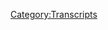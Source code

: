 {{Transcript
    | title         = [[31: April 17, 2017]]
    | caption       = [https://knowledgefight.libsyn.com/knowledge-fight-april-17-2017 Listen to this episode on Libsyn]
    | episodeNumber = [[31: April 17, 2017|31]]
    | length        = 02:10:38
}}

{{MessageBox
    | header     = Warning: Bot Generated Content
    | text       = This transcript was automatically generated by transcription software and likely contains many mistakes and misattributions. Please check the audio for definitive quotes, attribution, and context.
    | image      = N3yvass4myg91.webp
    | imagewidth = 50px
    | id         = warning
}}

{{TranscriptBlock
    | name      = Alex Jones
    | timestamp = 00:00:00.000
    | text      = Andy in Kansas, you're on the air. Thanks for holding. Well, Alex, I'm a first time caller. I'm a huge fan. I love your work.
}}

{{TranscriptBlock
    | name      = Dan
    | timestamp = 00:00:07.000
    | text      = Hey everybody, welcome back to knowledge fade. I'm Dan. I'm Jordan. We are a couple of dudes like to sit around and drink wine and dabble and Tao. Have some dalliances and the, the the soft and mellow waters of Alex Jones. I don't know what
}}

{{TranscriptBlock
    | name      = Jordan
    | timestamp = 00:00:23.000
    | text      = that was. That was out of control. Right? That was wild. Letter. What were you talking?
}}

{{TranscriptBlock
    | name      = Dan
    | timestamp = 00:00:29.000
    | text      = I don't know. But it's wild times in the world of Alex Jones. And, you know, so we're here in the middle of the week coming down. having a chat with you. This is a show where we take a day in the life of Alex Jones and we break it down piece by piece. But
}}

{{TranscriptBlock
    | name      = Jordan
    | timestamp = 00:00:43.000
    | text      = let me ask you a question. What's up? How much do you know about Alex? So much? Okay. I'm gonna be honest with you. Please be
}}

{{TranscriptBlock
    | name      = Dan
    | timestamp = 00:00:50.000
    | text      = be Alex Jones levels of honest with me.
}}

{{TranscriptBlock
    | name      = Jordan
    | timestamp = 00:00:53.000
    | text      = I am 99% Sure. Sometimes I make a mistake, but I am 99% Sure. I know nothing about Alex Jones.
}}

{{TranscriptBlock
    | name      = Dan
    | timestamp = 00:00:59.000
    | text      = Therein lies the fun of the show. I get to shock and offend you with the words of Alex Jones, and not out of concept would
}}

{{TranscriptBlock
    | name      = Jordan
    | timestamp = 00:01:09.000
    | text      = have been a much better campaign in Iraq. The shocking event.
}}

{{TranscriptBlock
    | name      = Dan
    | timestamp = 00:01:14.000
    | text      = Just go up to
}}

{{TranscriptBlock
    | name      = Jordan
    | timestamp = 00:01:16.000
    | text      = bother with all let's call their moms gay. Let's
}}

{{TranscriptBlock
    | name      = Dan
    | timestamp = 00:01:23.000
    | text      = yell at them for being offended by it. Yeah, you're offended. You're my rights. Come
}}

{{TranscriptBlock
    | name      = Jordan
    | timestamp = 00:01:28.000
    | text      = on free speech. Cupcake.
}}

{{TranscriptBlock
    | name      = Dan
    | timestamp = 00:01:31.000
    | text      = So before we get going out of your safe zone, go to your demilitarized intellectual zone. Yeah, because I call it that. Before we get going. I have a couple of thank yous first, again, like to thank Mike Kaplan for joining me on the last episode of super fun to interview him. And this is coming out Wednesday. You can still go see him tonight at schubas Tavern here in Chicago. If you're in town. Just want to say that again and say thank you again. It was super, super cool. Sorry. You couldn't be there, Jordan?
}}

{{TranscriptBlock
    | name      = Jordan
    | timestamp = 00:01:58.000
    | text      = No, no. That would have been a weird interview. If I was there. I'm not I'm not I'm not supposed to be there for interviews. It was there. I just interject like he talked. And it was very cogent, and interesting.
}}

{{TranscriptBlock
    | name      = Dan
    | timestamp = 00:02:11.000
    | text      = I still felt weird.
}}

{{TranscriptBlock
    | name      = Jordan
    | timestamp = 00:02:12.000
    | text      = Am I gonna do laughing at him?
}}

{{TranscriptBlock
    | name      = Dan
    | timestamp = 00:02:15.000
    | text      = Also, I'd like to say thank you to our new friend, David. Thanks for donating to the show. This one's going out to you.
}}

{{TranscriptBlock
    | name      = Alex Jones
    | timestamp = 00:02:21.000
    | text      = I'm a policy wonk.
}}

{{TranscriptBlock
    | name      = Dan
    | timestamp = 00:02:25.000
    | text      = That was just for you. Whenever someone donates Now you give a you get a little polyglot, you build their own policy. You are your own bylaws, you are officially a policy wonk David, thanks for joining us. It does not take a lot of work. And if you guys want to donate there's a link on knowledge fight.com to support the show. You can check that out. Or just go to patreon.com/knowledge fight there. If you want to donate please do. It's not mean you don't have to. Anyway, great sales. Speaking of donations, Alex might need some in the future.
}}

{{TranscriptBlock
    | name      = Jordan
    | timestamp = 00:02:56.000
    | text      = Oh, transition game is still strong,
}}

{{TranscriptBlock
    | name      = Dan
    | timestamp = 00:02:59.000
    | text      = still tight. I want to make this statement clear. I said at the beginning of the last episode, and I stand by it. I really don't think that we have any business talking about his divorce. I agree. And I don't like what I'm seeing on Twitter. I don't like what I'm seeing in terms of articles on unnamed websites. I don't like the takes that I'm seeing. I really don't like people dancing in the mud, as it were.
}}

{{TranscriptBlock
    | name      = Jordan
    | timestamp = 00:03:25.000
    | text      = It's it's weird to see, because the hot tech machine of the internet is so so ridiculous. Where it's like, you fly off as little bit as little of your knowledge as possible. You just Alex Jones denied Sandy Hook, like Yeah, that's awful and miserable. But oh my god, he's done so much more. Yeah, so much more of a monster.
}}

{{TranscriptBlock
    | name      = Dan
    | timestamp = 00:03:51.000
    | text      = It's like if you have a band that you know a lot about and the like people only know their greatest hits.
}}

{{TranscriptBlock
    | name      = Jordan
    | timestamp = 00:03:57.000
    | text      = Right? Right. But it's like Chicago, but it's like the band Chicago. No, but it's the reverse. Oh, it's the reverse of the bands. You only
}}

{{TranscriptBlock
    | name      = Dan
    | timestamp = 00:04:03.000
    | text      = know their worst songs. So all these people out there, they know Alex Jones worst hits. Whereas like he has a deep catalogue. Guys, you should really get into some of the the album cuts the besides? Oh yeah. There's not just, you're the inspiration. It's not just Saturdays in the park, or Chicago, so Oh, boy. It's not just 25 or six to four. God, it's a great song.
}}

{{TranscriptBlock
    | name      = Jordan
    | timestamp = 00:04:29.000
    | text      = I didn't know you knew so much about Chicago. I know those three songs. Every time we find out more about your music tastes. It's just it's just getting weird. There's more to life
}}

{{TranscriptBlock
    | name      = Dan
    | timestamp = 00:04:36.000
    | text      = than just does anybody really know what time it is? Another great Chicago song. Anyway, I really, really really want to encourage people to stop paying so much attention to the divorce stuff. Because a lot of it is his business. Yep. And a lot of it is not really necessarily real in our in our world. You know I mean, I don't Okay, well,
}}

{{TranscriptBlock
    | name      = Jordan
    | timestamp = 00:05:02.000
    | text      = I would like to know more. A lot of it is permanent. Actually I do, but please explain it to the listeners,
}}

{{TranscriptBlock
    | name      = Dan
    | timestamp = 00:05:06.000
    | text      = it's a lot of it is personal, we don't really know the dynamics that are going on in his household. We don't know anything about his ex wife. We don't know anything about that world.
}}

{{TranscriptBlock
    | name      = Jordan
    | timestamp = 00:05:18.000
    | text      = And, and we've studiously tried to avoid it. Yeah.
}}

{{TranscriptBlock
    | name      = Dan
    | timestamp = 00:05:22.000
    | text      = And because it isn't our business, and it will be tasteless of us to delve into that. Now, the reason that everybody's interested in the reason that things became immediately interesting to people about this was his lawyer said that he's playing a character. Yes. And that was the defense that they used or were intending to use in the in the trial. And the reason that this isn't even interesting, really, is that he makes that claim across the board on his own show. Whenever he wants to dodge responsibility for something as in the case, when he screamed about beating up Adam Schiff, he said that his rants were performance art,
}}

{{TranscriptBlock
    | name      = Jordan
    | timestamp = 00:05:58.000
    | text      = or their jokes. He said he was joking about so many other different things like, Oh, I was just, you know, everybody else was was doing it. So I made a joke about it. And that whole thing, he does that all the time. And if you are talking about his listeners, like you're not, you're not actually engaging with why it is they listened to Alex Jones, they do not care. Nope, probably don't care. No, you're. And if he says he's a performance artist, that to them is as much a wink, as it is a it's not an admission of guilt or that he doesn't believe in what he's saying. It's just him being like, Hey, guys, I'm a performance artist to get my kids like that kind of
}}

{{TranscriptBlock
    | name      = Dan
    | timestamp = 00:06:40.000
    | text      = best. It's that at worst, the audience would believe the globalists are trying to torpedo his family. And he's just doing what he's got to do. Of course, sometimes that means you have to you have to lie to protect your family. Yeah.
}}

{{TranscriptBlock
    | name      = Jordan
    | timestamp = 00:06:53.000
    | text      = And of course, and the timing of this could not be more perfect for everybody. Yeah, it's especially if you are a globalist. Let's say you're a globalist now is when you strike. That's the trick. You know, Alex Jones, he was nothing. He was nothing to the globalist for a long time. He was just a thorn in their side now that he has some power. That's when you back his ex wife? I don't know. I don't know what's going on there.
}}

{{TranscriptBlock
    | name      = Dan
    | timestamp = 00:07:19.000
    | text      = I don't either. And that argument falls apart because the divorce has been going
}}

{{TranscriptBlock
    | name      = Jordan
    | timestamp = 00:07:21.000
    | text      = oh, an argument about the globalist being real fell apart. The Shocker.
}}

{{TranscriptBlock
    | name      = Dan
    | timestamp = 00:07:26.000
    | text      = Especially falls apart because the divorce has been going on since 2013. But look, there's a lot of salacious fun stuff that you could make fun of. But we choose not to do that we choose not to engage in that. Because we sincerely believe the taking Alex based entirely on his words, and researching his words, is a much, much more scathing attack. And it's something that he can't deflect from and
}}

{{TranscriptBlock
    | name      = Jordan
    | timestamp = 00:07:53.000
    | text      = hopefully, hopefully something that if his listeners were to actually engage with us, they would like there wouldn't be an argument back, there wouldn't be something that they could say. They might actually be like, Oh, that maybe
}}

{{TranscriptBlock
    | name      = Dan
    | timestamp = 00:08:07.000
    | text      = does make sense. It depends on how deep cognitive dissonance goes.
}}

{{TranscriptBlock
    | name      = Jordan
    | timestamp = 00:08:11.000
    | text      = But I mean, I'm not saying that a lot of them would do one or two. Yeah, I'm saying we could siphon off one or two Alex Jones. Listen, I'm
}}

{{TranscriptBlock
    | name      = Dan
    | timestamp = 00:08:19.000
    | text      = not Captain save a ho over here. That's not where I'm at. That's not my business. I'm not trying to necessarily convert his flock. As much as I am trying to. I don't know, what are we doing?
}}

{{TranscriptBlock
    | name      = Jordan
    | timestamp = 00:08:30.000
    | text      = That is a good fucking question. Is the goal to
}}

{{TranscriptBlock
    | name      = Dan
    | timestamp = 00:08:33.000
    | text      = convert Alex Jones listeners or is it to like, I guess make a time capsule? I don't know what we're doing.
}}

{{TranscriptBlock
    | name      = Jordan
    | timestamp = 00:08:39.000
    | text      = I think we're establishing our eventual multimillion dollar book deal with Simon and Schuster bingo, where we we review the 2016 election through the eyes of Alex Jones. That might be what we're doing anyway. Either that or we're just masturbating into the void that's way more likely that's probably the best way to go.
}}

{{TranscriptBlock
    | name      = Dan
    | timestamp = 00:09:00.000
    | text      = So you touched on it and that's a subject that will be what this episode is This is Episode Part Two in a indefinitely long series that I would like to call how not to cover Alex Jones. When you do stuff like the obsessing about him, or it wasn't even him, it was his lawyer saying that he's playing a character, right? When you obsess over stuff like that, and you clown on him real hard, like Media Matters has and all these websites, these pop culture websites, all these people on Twitter, when you obsess about this stuff that comes out in his divorce, all you're doing is playing into his hands. My evidence for that is the episode we're going to be listening to today. It is from Monday,
}}

{{TranscriptBlock
    | name      = Jordan
    | timestamp = 00:09:44.000
    | text      = your your evidence could just as easily be Trump. Sure, like did did all of our relentless mocking take him down. No, it only made him stronger. Because apparently the I'm rubber you're glue It fucking works.
}}

{{TranscriptBlock
    | name      = Dan
    | timestamp = 00:10:01.000
    | text      = The Neener Neener defense. Yeah, yeah. So you're just mad because
}}

{{TranscriptBlock
    | name      = Jordan
    | timestamp = 00:10:05.000
    | text      = you lost man.
}}

{{TranscriptBlock
    | name      = Dan
    | timestamp = 00:10:07.000
    | text      = This is an episode from April 17 is a special report that he put out in the evening. And I will say I think it was unadvised of him. I think his lawyers probably should have stopped him from recording this because I think he touches on some stuff that may come up in court. And when it look I don't care about like respecting his personal life when he brings stuff up. That's the line for me.
}}

{{TranscriptBlock
    | name      = Jordan
    | timestamp = 00:10:34.000
    | text      = That's a good point. I
}}

{{TranscriptBlock
    | name      = Dan
    | timestamp = 00:10:35.000
    | text      = will dance around the one versatile life when he says he's the one but well
}}

{{TranscriptBlock
    | name      = Jordan
    | timestamp = 00:10:39.000
    | text      = and we're putting together a slow but sure biography of him of course. And
}}

{{TranscriptBlock
    | name      = Dan
    | timestamp = 00:10:44.000
    | text      = there is there is a new entry in this episode, which get excited for that I am. But when you
}}

{{TranscriptBlock
    | name      = Jordan
    | timestamp = 00:10:50.000
    | text      = kill another dog, nope, that monster Nope. When you attend that should be in his fucking trial. He said he murdered a dog but that slipped that in his trial. That is one step away from murdering all four of your chill Jordan.
}}

{{TranscriptBlock
    | name      = Dan
    | timestamp = 00:11:07.000
    | text      = That's, that's hearsay. That's him say
}}

{{TranscriptBlock
    | name      = Jordan
    | timestamp = 00:11:10.000
    | text      = he didn't alright. And that's my favorite thing I've ever said right there. Him say that's perfect. Say Yeah, that's her say what do you want?
}}

{{TranscriptBlock
    | name      = Dan
    | timestamp = 00:11:18.000
    | text      = That? No, the reason it's hearsay is because he doesn't actually say he killed a dog. He's just saying you kind of sometimes have to kill a dog.
}}

{{TranscriptBlock
    | name      = Jordan
    | timestamp = 00:11:28.000
    | text      = All right. How about the time he put a guy in a coma? Knocked all of his teeth out?
}}

{{TranscriptBlock
    | name      = Dan
    | timestamp = 00:11:32.000
    | text      = Oh, yeah, that's bad. That should be that should be in there. It definitely shows a temper. But he was talking about when he was younger, and who cares? Look, we're not here to plan a prosecution.
}}

{{TranscriptBlock
    | name      = Jordan
    | timestamp = 00:11:42.000
    | text      = Maybe that is what we're here to do.
}}

{{TranscriptBlock
    | name      = Dan
    | timestamp = 00:11:44.000
    | text      = So this this episode, all I've done, he put out a 23 minute video, all I've done is cut out like a couple of gaps here and there. And a couple plugs. So just a couple times he says info wars.com Yeah, Joseph Watson is going to be hosting that out. I've cut out nothing of
}}

{{TranscriptBlock
    | name      = Jordan
    | timestamp = 00:12:02.000
    | text      = substance 30% off of whatever, there's 30% off Easter sale still going on. As I recall, he was gonna get that I knew he was gonna get that in there. But
}}

{{TranscriptBlock
    | name      = Dan
    | timestamp = 00:12:11.000
    | text      = this is what happens when you don't actually engage with Alex, on his level, what he's talking about. This is the sort of thing that he can do to spin his way out and still keep his cult intact. Ladies and gentlemen, here we go. Here's the introduction.
}}

{{TranscriptBlock
    | name      = Alex Jones
    | timestamp = 00:12:26.000
    | text      = You see that headline? Google says rogue vendor violated guidelines by certain contractors. The right Info Wars is untrustworthy site. That's Business Insider, Google responded less than 24 hours after this broke on Mike Cernovich website and also on ours. Ladies and gentlemen, all we do is break cutting edge inside intel from our amazing sources. leakers and patriots.
}}

{{TranscriptBlock
    | name      = Dan
    | timestamp = 00:12:54.000
    | text      = So that's the first clip he shows. Video opens with him holding up his cell phone it shows this Business Insider article great that
}}

{{TranscriptBlock
    | name      = Jordan
    | timestamp = 00:13:04.000
    | text      = he believes that is riveting television, the dominant man holding up his phone pointing to an article you cannot read No. With just the headline, I'm sure
}}

{{TranscriptBlock
    | name      = Dan
    | timestamp = 00:13:17.000
    | text      = totally and you can't read I can't even read the headline in the video. No, why would you need to but this is holding up his phone. You can trust him. This is a continuation of a narrative that got started a little bit before this, I believe like on the Sunday episode of the show with Mike Cernovich Mike Cernovich was discussed on our last episode. He is stuck around Austin,
}}

{{TranscriptBlock
    | name      = Jordan
    | timestamp = 00:13:37.000
    | text      = great as he's a giant pile of shit fall into each and every fucking crevice of your shoe as you walk by him. No, no, no, no, it's
}}

{{TranscriptBlock
    | name      = Dan
    | timestamp = 00:13:47.000
    | text      = a very different reasons for different reasons. Okay, because he's broken a huge story. Okay, and that is that Google is trying to censor and D list Infowars from their search engines.
}}

{{TranscriptBlock
    | name      = Jordan
    | timestamp = 00:14:00.000
    | text      = Really? No. But that's his story.
}}

{{TranscriptBlock
    | name      = Dan
    | timestamp = 00:14:10.000
    | text      = That's his story.
}}

{{TranscriptBlock
    | name      = Jordan
    | timestamp = 00:14:11.000
    | text      = That would be an interesting story at this point. It is I like I could kind of I could kind of believe it. Like, based on all the stuff we've talked about. I'm not saying that that could happen or would happen because you know, whatever. Yeah. But I could I could almost see that being the case. Well, one
}}

{{TranscriptBlock
    | name      = Dan
    | timestamp = 00:14:31.000
    | text      = thing that is important to consider, and this is just Google policy. This is company policy. If a site is being delisted, they have to give a formal letter to that company. So if Alex Jones was legitimately being delisted, he would have evidence reproof. He would have that letter from Google. So that's not have so
}}

{{TranscriptBlock
    | name      = Jordan
    | timestamp = 00:14:52.000
    | text      = it's, it's entirely impossible unless he pulls out the letter. Now
}}

{{TranscriptBlock
    | name      = Dan
    | timestamp = 00:14:58.000
    | text      = keep in mind all he does That Info Wars is break massive stories that are truthful, by his own words right there. That's what he said, this story is bogus as fuck. Right. So do you want to know the truth? Should we wait until this develops a little?
}}

{{TranscriptBlock
    | name      = Jordan
    | timestamp = 00:15:18.000
    | text      = Yeah, I don't need to know the nuts and bolts. I want to see where he's gonna go. Alright, that's a good point. Because
}}

{{TranscriptBlock
    | name      = Alex Jones
    | timestamp = 00:15:25.000
    | text      = Google has admitted though that they are hiring or have hired excuse me, 10,000 people to go around delisting stuff on the internet, they say it's fake news, or spam. That's the big story. Infowars is not the story. If they can censor you, they can censor me. What should be prominent is what you up vote. What actually gets the best ratings, what people promote, if there's fake bots, fake spam, fake view counts? Absolutely. Google has a right to blocked us.
}}

{{TranscriptBlock
    | name      = Jordan
    | timestamp = 00:15:55.000
    | text      = So they should block Infowars that.
}}

{{TranscriptBlock
    | name      = Dan
    | timestamp = 00:15:58.000
    | text      = Maybe? Maybe? I mean, they do have a lot of artificial traffic. They sure do. They have and Paul Joseph Watson both have outrageously high numbers of fake Twitter followers, based on you know, Twitter audits that have been done. Ah, so, look, I don't know, I, I, that argument isn't going to do it for me, like his own argument for why something should be censored? That's not enough for me. Of course, of course.
}}

{{TranscriptBlock
    | name      = Jordan
    | timestamp = 00:16:25.000
    | text      = But let's, you know, tend to have they hired 10,000 people.
}}

{{TranscriptBlock
    | name      = Dan
    | timestamp = 00:16:29.000
    | text      = I don't know, why don't we let him hang himself a little more. Before we get to the facts. That was your plan. Let's do okay. All right. Hold on to that 10,000
}}

{{TranscriptBlock
    | name      = Jordan
    | timestamp = 00:16:37.000
    | text      = numbers. All right.
}}

{{TranscriptBlock
    | name      = Alex Jones
    | timestamp = 00:16:39.000
    | text      = But ladies and gentlemen, high level Google administrators, how does even code bar sources and Cernovich showed me the sources all over the trust me. So I was able to see the whole data trail, you name it, one of his sources for at least multiple years. Started, which is great, because he just works with context. He's a real journalist. He's amazing. He's helped him for so much with the stuff he's been doing. So we're just so proud of the work he's doing. Breaking the Susan rights news. And the Susan
}}

{{TranscriptBlock
    | name      = Dan
    | timestamp = 00:17:07.000
    | text      = Rice news was a bogus story also. Yep, that was complete bullshit. Also, another fun news story that Mike Cernovich broke over the weekend, was he went to one of these tax protests because he was in Austin. Right? So he didn't have to be in Berkeley, wherever you might get. Is that correct? Correct. All right. He was in Austin at the tax protest. He was counter protesting as it were, and he has your he put out a video of him with his cell phone on himself doing like a like a selfie Periscope video. And he's like, they're attacking me. And there's a bunch of people, like you can see behind him. There's another guy who caught another angle of the video
}}

{{TranscriptBlock
    | name      = Jordan
    | timestamp = 00:17:48.000
    | text      = as far away as humanly possible. He's like, across the street isn't a no,
}}

{{TranscriptBlock
    | name      = Dan
    | timestamp = 00:17:52.000
    | text      = it's just like a couple people who are like, on there, just sort of moving him out of the way. And he's walking in front of them while they escort him out of the protest area. shooing
}}

{{TranscriptBlock
    | name      = Jordan
    | timestamp = 00:18:03.000
    | text      = him with a broom. It's so funny. It's so out of here, little boy,
}}

{{TranscriptBlock
    | name      = Dan
    | timestamp = 00:18:07.000
    | text      = it's so funny to see the long view of him acting like he's in the middle of a huge crowd that's beating him up or trying to assault him. It's just a couple people who are like lawn man, and not even really pushing him. And he's just like, it's He's the worst he
}}

{{TranscriptBlock
    | name      = Jordan
    | timestamp = 00:18:23.000
    | text      = was doing. He was doing everything possible to try and incite something there. Of course he will.
}}

{{TranscriptBlock
    | name      = Dan
    | timestamp = 00:18:28.000
    | text      = And knowing that it probably wouldn't happen. He was doing things to rig the appearances to make it look like he was being oppressed. They don't want my free speech.
}}

{{TranscriptBlock
    | name      = Jordan
    | timestamp = 00:18:39.000
    | text      = I mean, they don't course. I want him nobody's nobody's arresting him, though.
}}

{{TranscriptBlock
    | name      = Dan
    | timestamp = 00:18:44.000
    | text      = I want him to have free speech. If I were there, I wouldn't want him there. Yeah,
}}

{{TranscriptBlock
    | name      = Jordan
    | timestamp = 00:18:48.000
    | text      = yeah. Do that. Over there. That's literally every possible situation where Mike Cernovich is there? Yeah. Even if he's the I don't want him there. Wherever he is.
}}

{{TranscriptBlock
    | name      = Dan
    | timestamp = 00:18:59.000
    | text      = Anyway, he broke the Susan Rice story. Huge, according to Alex, not huge, a truthful world. Well, I mean, it is truthful, but the context of it is is completely meaningless. Yeah. She was the National Security Adviser. All right. So
}}

{{TranscriptBlock
    | name      = Jordan
    | timestamp = 00:19:12.000
    | text      = we do have a confirmation that he did tell the truth. We got one on the board.
}}

{{TranscriptBlock
    | name      = Dan
    | timestamp = 00:19:19.000
    | text      = I don't agree with that. I think he told he said some truths and then lied about the interpretation of them, which makes it a lie.
}}

{{TranscriptBlock
    | name      = Jordan
    | timestamp = 00:19:28.000
    | text      = Yeah. Or maybe he's just an idiot. Well, no, because I could
}}

{{TranscriptBlock
    | name      = Dan
    | timestamp = 00:19:31.000
    | text      = say you're wearing like a green blue hoodie. And that means that you are a coward. I don't know my brain wasn't doing good with coming up with ideas. My point is that the color of your hoodie is true, but my interpretation of it is wrong. And therefore it's all kind of unless I actually am a coward, but it would still have nothing to do with your hoodie. Okay, fine.
}}

{{TranscriptBlock
    | name      = Jordan
    | timestamp = 00:19:57.000
    | text      = That's actually how coward signaled each other. I don't we need communicate some way, but we're too afraid to say so I don't want to get into your coward handkerchief game. No. But we're like the world where the coward boys really is what we are.
}}

{{TranscriptBlock
    | name      = Dan
    | timestamp = 00:20:10.000
    | text      = Listen the point. The point is that Mike Cernovich is not telling the truth in this case? Of course not. He's not telling the case on Google. But let's, let's finish up this clip. And then I'll explain.
}}

{{TranscriptBlock
    | name      = Alex Jones
    | timestamp = 00:20:22.000
    | text      = With us and others breaking the big news about the troop buildup, they're trying to construct a larger war in Syria. And I mean, just on so many fronts, one of which is on target. That's why Donald Jr. Says he deserves a Pulitzer Prize. He does not these other fake journalists that are running around. Oh, but last night, we posted it like 11 o'clock at night. After hours of research over all the emails and documents and a whole manuals on how to censor, we only publish three pages of it. Because we're not trying to even screw these companies over. They're the ones screwing us over.
}}

{{TranscriptBlock
    | name      = Dan
    | timestamp = 00:20:53.000
    | text      = So now it's time to get into what's actually going on.
}}

{{TranscriptBlock
    | name      = Jordan
    | timestamp = 00:20:57.000
    | text      = Why did they only post three pages? They went through 1000s of documents. And at 11 o'clock after a long work day of just combing through these high level Google Documents, right. When I assume they sent them a link to a Google Doc. No,
}}

{{TranscriptBlock
    | name      = Dan
    | timestamp = 00:21:15.000
    | text      = they were they were secretly given to Mike Cernovich. They weren't.
}}

{{TranscriptBlock
    | name      = Jordan
    | timestamp = 00:21:19.000
    | text      = Why would you secretly give anything to Mike Cernovich. public document you could just give them to Mike Cernovich
}}

{{TranscriptBlock
    | name      = Dan
    | timestamp = 00:21:25.000
    | text      = their public documents? Well, yeah, I found them. Well, yeah.
}}

{{TranscriptBlock
    | name      = Jordan
    | timestamp = 00:21:29.000
    | text      = But I mean, you you they've been delisted from Google. They don't know how to Google things anymore. They can't Bing it.
}}

{{TranscriptBlock
    | name      = Dan
    | timestamp = 00:21:36.000
    | text      = They haven't been delisted from Google. Yeah. But you
}}

{{TranscriptBlock
    | name      = Jordan
    | timestamp = 00:21:38.000
    | text      = don't know that you haven't searched? Infowars? I have. What's the first thing that comes up? Infowars? That seems very obvious. There's like 300 should have known that.
}}

{{TranscriptBlock
    | name      = Dan
    | timestamp = 00:21:47.000
    | text      = What is this? Okay, I have the actual number here. They have 341,000 pages on Infowars listed on Google. Right? So that
}}

{{TranscriptBlock
    | name      = Jordan
    | timestamp = 00:22:01.000
    | text      = 341,000 results? Yeah, no, no, but
}}

{{TranscriptBlock
    | name      = Dan
    | timestamp = 00:22:04.000
    | text      = if you search within the site, infowars.com. Oh, so if you go into Google, and you put into the Google search bar site, colon info wars.com, you get 341,000 results? How did you
}}

{{TranscriptBlock
    | name      = Jordan
    | timestamp = 00:22:18.000
    | text      = learn about that? Did you get some high level sources? Who taught you how to Google properly?
}}

{{TranscriptBlock
    | name      = Dan
    | timestamp = 00:22:22.000
    | text      = I just know how to Google?
}}

{{TranscriptBlock
    | name      = Jordan
    | timestamp = 00:22:24.000
    | text      = I don't know. So I don't know if you do. So now this tennis have some inside information? Do
}}

{{TranscriptBlock
    | name      = Dan
    | timestamp = 00:22:30.000
    | text      = you know how Google works? That is a good question. It's not magical robots. Their algorithms work because they have these 10,000 contractors, okay, hire, and their job is to do searches all day, and evaluate the results. So you search for certain terms. And then there is a like 160 Page guideline manual that teaches you how to evaluate the results that you get. And one of the things that they are, you know, there
}}

{{TranscriptBlock
    | name      = Jordan
    | timestamp = 00:23:06.000
    | text      = seems too long, 160 pages,
}}

{{TranscriptBlock
    | name      = Dan
    | timestamp = 00:23:08.000
    | text      = that's that's what he that's single spaced, that's what Alex is talking about. He's like this, the 100 they combed through 160 pages, and they've found a couple pages that kind of look bad for them. That's basically what they what's happened. They're treating it like some big leak that's come from a secret source. It's not It's Google's manual for how they, you know, try and weed out shit. Because if you're searching for something, you don't want to get a site that has tons of popups on it, right? You don't want to get a site that redirects you somewhere where you're not supposed to be now you don't want to click on a link that takes you somewhere that doesn't have any information on it.
}}

{{TranscriptBlock
    | name      = Jordan
    | timestamp = 00:23:47.000
    | text      = Yeah, you might fucking wind up at Infowars.
}}

{{TranscriptBlock
    | name      = Dan
    | timestamp = 00:23:52.000
    | text      = Exactly. This whole thing, this entire manual is essentially a training manual that goes to explain basically, with their their guidelines. They they go down to basically, does this person have expertise? Is there is this accurate? And is this I can't remember what the third. So
}}

{{TranscriptBlock
    | name      = Jordan
    | timestamp = 00:24:19.000
    | text      = their base, their whole job is to make sure that you and I never actually go to the second page of Google. Yeah, at the end at the end of a search. If you go to the second page of Google, their algorithm probably didn't work or you've
}}

{{TranscriptBlock
    | name      = Dan
    | timestamp = 00:24:35.000
    | text      = not made the question specific. Yeah, but whatever you're looking for you didn't phrase right.
}}

{{TranscriptBlock
    | name      = Jordan
    | timestamp = 00:24:41.000
    | text      = Their job is to make you lazy, right. And it's to or at least facilitate you're already in grown laziness or and
}}

{{TranscriptBlock
    | name      = Dan
    | timestamp = 00:24:49.000
    | text      = as time goes on, things become less relevant. Like one of the examples, they just die in their you know, that hole. Sure. And one of the examples I saw here was that like, which reminds
}}

{{TranscriptBlock
    | name      = Jordan
    | timestamp = 00:24:58.000
    | text      = me I really got Stop paying for the URL on my Angel Fire page. Yeah, I gotta I gotta let that one go.
}}

{{TranscriptBlock
    | name      = Dan
    | timestamp = 00:25:05.000
    | text      = You're Zenga. So one of the examples I found here of something that was considered like low quality by their standards was a TMZ article about Britney Spears filing for divorce. And the reason is because the person searched for Britney Spears, specifically, and that page popped up.
}}

{{TranscriptBlock
    | name      = Jordan
    | timestamp = 00:25:22.000
    | text      = Oh, doesn't want to know about?
}}

{{TranscriptBlock
    | name      = Dan
    | timestamp = 00:25:24.000
    | text      = No, it's because that was that's years and years or it can
}}

{{TranscriptBlock
    | name      = Jordan
    | timestamp = 00:25:28.000
    | text      = be either gender who's searching for Britney Spears? No
}}

{{TranscriptBlock
    | name      = Dan
    | timestamp = 00:25:31.000
    | text      = sexist view.
}}

{{TranscriptBlock
    | name      = Jordan
    | timestamp = 00:25:32.000
    | text      = That is yes.
}}

{{TranscriptBlock
    | name      = Dan
    | timestamp = 00:25:33.000
    | text      = I apologize. You understand this search result isn't relevant nowadays to someone just searching for Britney Spears. So it's considered low. And ideally, it'll go down the algorithms Yeah, pop up as immediately when you search for just Britney Spears. Right? That's not trying to delist TMZ, as it were, it's not trying to censor them at all. It's just considering what are you searching for? You want to make sure that you get to that?
}}

{{TranscriptBlock
    | name      = Jordan
    | timestamp = 00:25:57.000
    | text      = Yes. It's trying to it's trying to suss out your your goals?
}}

{{TranscriptBlock
    | name      = Dan
    | timestamp = 00:26:01.000
    | text      = Yes. Now, it gets a little bit complicated.
}}

{{TranscriptBlock
    | name      = Jordan
    | timestamp = 00:26:05.000
    | text      = Whoa, so 10,000 people all working on the same thing might get a little complicated with 160 Page guideline with which they're trying to follow?
}}

{{TranscriptBlock
    | name      = Dan
    | timestamp = 00:26:12.000
    | text      = Yes. Okay. So
}}

{{TranscriptBlock
    | name      = Jordan
    | timestamp = 00:26:15.000
    | text      = I assumed it would be simple. The like, like, the one page manual is just like, guys, you know, what you're looking for? Yes.
}}

{{TranscriptBlock
    | name      = Dan
    | timestamp = 00:26:24.000
    | text      = There was a screenshot that was like that's posted on Cernovich. His website, and Infowars reposted that was using Infowars as an example of something that would get a low score. Okay. This was not from Google's own, like main document. It was from one of the businesses that some of these 10,000 people work for, because they subcontract these things out. Okay, this person was using Infowars, as an example of this would be low on the scale, right,
}}

{{TranscriptBlock
    | name      = Jordan
    | timestamp = 00:26:56.000
    | text      = like a PowerPoint presentation to your to your training staff, essentially, here's how we would do.
}}

{{TranscriptBlock
    | name      = Dan
    | timestamp = 00:27:01.000
    | text      = Yes, gotcha. And the reasons that are given for that is that the reputation of Infowars has been that they are overall controversial, and often their claims are debunked. Just fair. Yeah, we've illustrated this over and over again. Sure. But here's here's a quote from this, this write up about the situation. Despite this, the example did not suggest that the page Infowars be given the lowest possible score. In fact, it explained why this should not happen. It even defended the reason why that particular page would be useful to some Google searchers. And this is from the document Yes, simply presenting an unorthodox perspective on the news doesn't exactly qualify, even if it may be harmful. In the larger, more elliptical sense of the term, you could say that we're being generous with the upper range here. But the site may be considered useful to some users looking for an alternative source of information, and it redeems it in some way.
}}

{{TranscriptBlock
    | name      = Jordan
    | timestamp = 00:27:57.000
    | text      = Okay, so what what that translates to is just because it's controversial, and probably not
}}

{{TranscriptBlock
    | name      = Dan
    | timestamp = 00:28:06.000
    | text      = useful, and it's coming from a thoroughly debunked, yet really debunked site
}}

{{TranscriptBlock
    | name      = Jordan
    | timestamp = 00:28:10.000
    | text      = isn't enough to delist it or to drop it as low as possible. Yes. What what you should do is if you're searching, if you're searching for just like, what happened today, Infowars should not be on the top of the list. Right? Right. Should be like CNN and what and the New York Times and
}}

{{TranscriptBlock
    | name      = Dan
    | timestamp = 00:28:30.000
    | text      = or if a site like, like a site that has those are the only
}}

{{TranscriptBlock
    | name      = Jordan
    | timestamp = 00:28:33.000
    | text      = two news agencies that I could reference off the top of my head, which is not good, because I don't read either of them.
}}

{{TranscriptBlock
    | name      = Dan
    | timestamp = 00:28:38.000
    | text      = If a site has like a navigatable pop ups and ship, which would be at the lowest Yes. And then you have shades of the rest of it. Now 50 Shades of lie. Alex claims that these people were told these 10,000 people were told to censor and D list Infowars. And that is just absolutely not true. They're just been out. They were used as an example of something that was low quality, right, which is fair.
}}

{{TranscriptBlock
    | name      = Jordan
    | timestamp = 00:29:06.000
    | text      = Now, do we have the recordings of those conversations, though? So they put up the training? Montage, they're all right. But say they turn the recording off. I assume all training sessions are recorded, like the Nixon White House Tapes. They turn it off, and then the trainer goes, Listen, this is off the record. D live D list Infowars because those flux is bullshit. No,
}}

{{TranscriptBlock
    | name      = Dan
    | timestamp = 00:29:32.000
    | text      = I don't think that happened. Yeah, but the thing. So here's where it gets even more complicated. Okay, the example that they used in this sort of guideline that was using Infowars as an example of a low quality information source, they used a screenshot of an Infowars article about Assad reporting that the gas attack was fake. Okay, So now Alex gets really pissed about this later, because he's like, they're saying we don't have legitimate sources. Ron Paul, Ron Paul was on our tea saying it. Putin said it. Assad said,
}}

{{TranscriptBlock
    | name      = Jordan
    | timestamp = 00:30:15.000
    | text      = Yeah, this credible sources this with no skin in the game whatsoever, this former
}}

{{TranscriptBlock
    | name      = Dan
    | timestamp = 00:30:21.000
    | text      = UK ambassador who has a history of supporting Assad throughout really murky times, discussed on past episodes. Yeah, these are his sources. And he doesn't, I think he knows, but he's not willing to engage with the idea that like, these are bad sources. In terms of this, these are bad sources,
}}

{{TranscriptBlock
    | name      = Jordan
    | timestamp = 00:30:41.000
    | text      = or whodunit. They're the only sources who would know, because they're the ones who, well, look what have planned.
}}

{{TranscriptBlock
    | name      = Dan
    | timestamp = 00:30:50.000
    | text      = The story is that Assad gassed his own people. Yeah, so Alex's story is no he didn't. And now you're gonna get Assad's take on it. Like I know, every time someone's accused of murder, they don't say they did
}}

{{TranscriptBlock
    | name      = Jordan
    | timestamp = 00:31:04.000
    | text      = it. Not every time pretty much. A lot of the time. Well, yeah.
}}

{{TranscriptBlock
    | name      = Dan
    | timestamp = 00:31:07.000
    | text      = Okay, fine. Some terrorist organizations take responsibility for their actions. Yeah.
}}

{{TranscriptBlock
    | name      = Jordan
    | timestamp = 00:31:11.000
    | text      = I mean, you got serial killers. You got Jeffrey Dahmer. He ate people. But it did did he plead guilty immediately. Nobody took a shit and everybody knew. Right? So that was the dumbest thing I've ever said. So now, here's my here's my fun. Here's my fun theory about Assad. Like, how great would it be? If he didn't do it? But he knows nobody would ever believe him? Like, what a bummer for him if he's fine. Like the one time he's not the most evil son of a bitch murdering cocksucker. All of the sudden, he's like, Fuck the boy who cried? I didn't I didn't do it this time, Why won't anyone believe me? And then he gases, people just just to get over it. You know, I assume that's how he deals with his
}}

{{TranscriptBlock
    | name      = Dan
    | timestamp = 00:31:59.000
    | text      = stress, I wouldn't be surprised. So that was their example. And again, even within that example, it wasn't saying D list or censor them at all. Just you just lower them on the witches. I mean, it's unfortunate. You shouldn't use Alex Jones as an example of something that would get a low rating, because you know, he's exactly the type of person who's going to turn that into a huge fucking deal. Use another example. Yeah, that's what I would have advised. Looking back, I was a misstep. I would have advised these vendors to do couldn't use
}}

{{TranscriptBlock
    | name      = Jordan
    | timestamp = 00:32:25.000
    | text      = any number of examples like the spectator. Stay away from town halls anyway.
}}

{{TranscriptBlock
    | name      = Dan
    | timestamp = 00:32:30.000
    | text      = Raj? Yeah. Alex Jones. Yeah, and I don't know Cernovich. Stay away from those guys. And you're fine. They're the ones we're gonna get really mad,
}}

{{TranscriptBlock
    | name      = Jordan
    | timestamp = 00:32:38.000
    | text      = at least in regards to your training manual.
}}

{{TranscriptBlock
    | name      = Dan
    | timestamp = 00:32:42.000
    | text      = So here's where it gets extra murky. What Alex Jones is responding to on this episode that we're listening to, is that Google put out a statement explaining that they didn't make that manual, the second manual that has Infowars used as an example see,
}}

{{TranscriptBlock
    | name      = Jordan
    | timestamp = 00:33:01.000
    | text      = and they should have just ignored it. They should have just ignored it. Got away,
}}

{{TranscriptBlock
    | name      = Dan
    | timestamp = 00:33:05.000
    | text      = absolutely didn't need to say anything, but they addressed it. And they're like, hey, look, they didn't they weren't telling anybody to censor anything. But they did use them as an example. And I understand how this could come off. So we've asked that to be removed, and we're going to take care of it. So that's what Google has. No, I mean, you're making a scrunchie face, but I get where they're coming from too. It's like, alright, let's just fucking squash this. And they did. But Alex, of course,
}}

{{TranscriptBlock
    | name      = Jordan
    | timestamp = 00:33:31.000
    | text      = he's gonna Yeah, you just don't engage with him. He's
}}

{{TranscriptBlock
    | name      = Dan
    | timestamp = 00:33:35.000
    | text      = the guy who's the co host of an Alex.
}}

{{TranscriptBlock
    | name      = Jordan
    | timestamp = 00:33:39.000
    | text      = No, I mean it in the in that kind of like offhand throwaway way. Because just the fact that they're responding to him, like, look, we're at best if he's coming after us. He's punching down, at least for now. Right? And probably forever. But at least for now, Google though, Google gets to be a giant corporation that you can really rail against, because there's no way Infowars subscribers and listeners really think that Google isn't part of the globalist. That's true. Like they have to think that Google So the very fact that Google is responding to them means like, oh, they know we're powerful. Good. They know we have something on them. They know they're caught this time, Alex
}}

{{TranscriptBlock
    | name      = Dan
    | timestamp = 00:34:24.000
    | text      = is gonna get to that. But you're starting to be able to predict his behaviors, but you,
}}

{{TranscriptBlock
    | name      = Jordan
    | timestamp = 00:34:29.000
    | text      = this could be the end of the pocket.
}}

{{TranscriptBlock
    | name      = Dan
    | timestamp = 00:34:31.000
    | text      = There's two things one, I think that Google probably doesn't understand his listeners as well as we do. Secondarily.
}}

{{TranscriptBlock
    | name      = Jordan
    | timestamp = 00:34:38.000
    | text      = I don't even think his listeners understand his listeners as well as we do.
}}

{{TranscriptBlock
    | name      = Dan
    | timestamp = 00:34:42.000
    | text      = But then the second thing is, I think that they are doing exactly what I would do in their position, which is be like, hey, you know what, we didn't make that. Fair enough. Fair enough. Let's try and clean up our mess a little bit. You know, these were the subcontractors who did this. You know, sorry, whatever. They don't Have the day and apologize, but they're like night, would you there's nothing to apologize. Absolutely not. And they're not being delisted. They're not being censored. It's all it's all another Susan Rice story that Mike Cernovich is broken. It's all non facts presented as conspiracy against them to highlight victim status, which again is what he's going to do with the divorce stuff. Once he's not under a gag order,
}}

{{TranscriptBlock
    | name      = Jordan
    | timestamp = 00:35:22.000
    | text      = he is the victim, which is the which is the only real bullet that the conservative movement has, is that they're always the ones under attack. That's their that's their all. That's always their argument when it always comes back to it, which is why they can't actually do anything like, or like now that they're in power, they can't actually govern in any kind of reasonable way. Because what what do you do? Like you're you're always the victim, now you're the one who's victimizing other people, so you can't play that card. And whenever everybody starts fucking up. Now, the GOP is complaining that they're the victim against the GOP like they just don't have any other people they
}}

{{TranscriptBlock
    | name      = Dan
    | timestamp = 00:36:06.000
    | text      = have to find the more conservative like the Freedom Caucus has to become the ones who are being victimized. They're the ones who are victimized by the mainstream Republican. victimized by Priebus
}}

{{TranscriptBlock
    | name      = Jordan
    | timestamp = 00:36:15.000
    | text      = always, always sooner or later, there's going to be the infighting whenever everybody has to claim to be the victim, man, it's already happening, which boggles my mind considering the fact that their other argument is that everybody else is playing the victim.
}}

{{TranscriptBlock
    | name      = Dan
    | timestamp = 00:36:29.000
    | text      = Yeah, now, we're going to move on. I think that we've fairly decently addressed this Google thing, I'll post links bullshit, I'll post links to stuff on the knowledge bank.com You can find some resources on that, that explain really what's going on this bullshit. But now we're gonna get into the part where Alex goes on from this main point, he's gonna come back to it a bunch. And just remember, whenever he does, it's horseshit. But this clip, and the next couple clips are where he says some stuff that he shouldn't have said on the air.
}}

{{TranscriptBlock
    | name      = Alex Jones
    | timestamp = 00:37:02.000
    | text      = And other news is like, oh, Alex is full of crap. He says Google, the censoring him for leaving the news articles about Syria being a false flag with a chemical attack. And then it was all admitted today. But the media attack on us only intensifies from there. I mean, it is just getting so crazy. To understand this Infowars has been chosen as the beta tests to be incrementally basically shut down. And that's why they take things I've said out of context. That's what they take satire, engaging out of context bullshit clearly parodies. No, and then they put them out. And then I come out and say, that satire or parody, I'm acting There they go, Oh, it's true. Everything you do is an act. Again, targeting low information readers on the internet and watchers,
}}

{{TranscriptBlock
    | name      = Jordan
    | timestamp = 00:37:50.000
    | text      = so this way, he should not have said that. No, because he just then admitted that it's not all an act.
}}

{{TranscriptBlock
    | name      = Dan
    | timestamp = 00:37:59.000
    | text      = Yeah. That's why he shouldn't be saying this. Saying this on the air at all. No, not during this trial? No, especially when he's under a gag order. Yeah, he actually did get he did get in trouble in court on Tuesday, because he made a video like this. I don't know if it's this video specifically. But he's not supposed to be talking about any of this stuff.
}}

{{TranscriptBlock
    | name      = Jordan
    | timestamp = 00:38:19.000
    | text      = No, this technically, he's not addressing it directly. But he is basically addressing the fact that he said he was an act, yes. Or at least his lawyer said that he was an act, and then he's claiming that they are saying that he's an act. Uh huh. And his distinction is that sometimes he's an act. Well,
}}

{{TranscriptBlock
    | name      = Dan
    | timestamp = 00:38:40.000
    | text      = he's going to fully flesh this out. And he's not, but he's going to attempt to fully flesh this out. And his argument that he's going to lay out is that there were times when he played his characters, like one time he was in clown makeup. And one time that's true. The one time he had a lizard mask on and did the character and he thinks is one of
}}

{{TranscriptBlock
    | name      = Jordan
    | timestamp = 00:39:01.000
    | text      = the more powerful people in in alternative meaning. The guy who wears the lizard best sometime one of the more people in alternative media, so
}}

{{TranscriptBlock
    | name      = Dan
    | timestamp = 00:39:10.000
    | text      = he's great. He makes the argument. We live in a beautiful world those times he's doing parodied, but all the other times he's real. So now this is murky, because he's tried to use the performance art claim in the past when we've dealt with the pizza gate thing or with him screaming at Schiff. Yes, you know, those sorts of things, which is not what he's talking about. Now. No, he specifically in this episode thinks that everyone who thinks he's playing a role and doing an act, he thinks that they're just talking about the times that he puts on a lizard mask, or does a British accent or stuff like that. He is so confused about what people are actually saying about him. It's insane. I I could have called almost all of these clips. Alex is a lunatic because
}}

{{TranscriptBlock
    | name      = Jordan
    | timestamp = 00:39:59.000
    | text      = you You could go all of our clips Alex is a lunatic. So he goes on to call our podcast. Alex is a lunatic in this next, we'd have to call it Alex Jones has a little take otherwise people would never find him. We get sued. Everyone named Alan. Yeah, they would just think we were talking about random Alex.
}}

{{TranscriptBlock
    | name      = Dan
    | timestamp = 00:40:15.000
    | text      = So this next clip, Alex goes on to save some more stuff about how he is not an actor. And again, this could really hurt him in court. That's his defense in court. It's really going to work against him. I really think that some of this might get played in court, because it's overt.
}}

{{TranscriptBlock
    | name      = Jordan
    | timestamp = 00:40:31.000
    | text      = That's pretty hilarious. Yeah. He's helped but self destruct
}}

{{TranscriptBlock
    | name      = Alex Jones
    | timestamp = 00:40:36.000
    | text      = 95% of the time. I'm not doing satire.
}}

{{TranscriptBlock
    | name      = Jordan
    | timestamp = 00:40:39.000
    | text      = All right, well, that's not good.
}}

{{TranscriptBlock
    | name      = Alex Jones
    | timestamp = 00:40:41.000
    | text      = When I do satire, I tell you, when I wear Azhar mask and act like I'm a Reptoid, or whatever, I don't believe reptoids were on the planet. But the media picks that up and says, Look, Jones, we're a liver, a lizard mask, and believes that the zoar Tawny ins or whatever took over, and I gotta go no, I was acting as a skit as a joke. Everybody else does jokes. Presidents do jokes. I was being an actor there. That was satire, I believe in what I'm saying and doing, I believe in the message of liberty. I'm one of the poorest people on record out there defending the Republic and not selling out and being attacked everywhere. And there are literally in the last two days over 1000 articles have Google Alerts. So I totally believe that tells me over 1200 articles with the words Alex Jones admits he's fake. Or Alex Jones says he's just an actor and doesn't believe it. I didn't ever said any of that. Yeah, you did.
}}

{{TranscriptBlock
    | name      = Dan
    | timestamp = 00:41:33.000
    | text      = No, he didn't. His lawyer did. Yeah. And it is an important distinction.
}}

{{TranscriptBlock
    | name      = Jordan
    | timestamp = 00:41:40.000
    | text      = I don't know of any lawyers who are like, here's what I want my client to do. publicly deny what I said. I know, I don't know a lot of lawyers, admittedly. But I'm fairly certain if you're a lawyer for like, I don't know, let's say you're defending a murderer. You don't want to be like your honor. We enter a plea of not guilty. I did it and then have your your clients go on TV and like, I didn't kill like 5% of those people. 95% of the time. I'm killing you. It's just this one time I did
}}

{{TranscriptBlock
    | name      = Dan
    | timestamp = 00:42:20.000
    | text      = you know what the only way I can sort of wrap my brain around it is like the strategy. The like, sort of legal strategy is muddy the waters. Like make it really so on this tangled bubble. Like make it just a big knot like your headphones are all wrapped up. You're never gonna get those fucking things on tangled like this. Like this cord right here.
}}

{{TranscriptBlock
    | name      = Jordan
    | timestamp = 00:42:39.000
    | text      = Yeah, that's done for it.
}}

{{TranscriptBlock
    | name      = Dan
    | timestamp = 00:42:40.000
    | text      = Yeah, there's no way so yeah, I think that I mean, that's possible. If
}}

{{TranscriptBlock
    | name      = Jordan
    | timestamp = 00:42:44.000
    | text      = your heart is getting so tangled, you're getting closer and closer to the desk. I am it's
}}

{{TranscriptBlock
    | name      = Dan
    | timestamp = 00:42:49.000
    | text      = it's very uncomfortable to get a new cord. But anyway, the script goes on again. This is very ill advised on it. Here's
}}

{{TranscriptBlock
    | name      = Jordan
    | timestamp = 00:42:55.000
    | text      = the weird here's the here's the fun thing that I always love so much is conservatives don't understand that they cannot be funny. They're not funny. Ever funny. So his idea of like, everybody else does jokes. I know. I know, Alex. But but you're like, like what's what's his fuck Mike Huckabee is trying to be funny on Twitter. And you're like, Jesus. Just wow. Yeah. Cut
}}

{{TranscriptBlock
    | name      = Dan
    | timestamp = 00:43:24.000
    | text      = it out. Yeah. Stick to the base.
}}

{{TranscriptBlock
    | name      = Jordan
    | timestamp = 00:43:27.000
    | text      = You know, what's really funny? White people are the best. Oh, no, that's not really a joke. Is it? Mike Huckabee? It's tough. Love. You're terrible.
}}

{{TranscriptBlock
    | name      = Dan
    | timestamp = 00:43:36.000
    | text      = Yeah. And Alex, you're right. He doesn't understand. This is the problem. He's not funny. He's not really doing satire, but he's totally right about people taking them out of context.
}}

{{TranscriptBlock
    | name      = Jordan
    | timestamp = 00:43:45.000
    | text      = Now, admittedly, if he was at like an open mic, and went on stage, wearing a lizard mask and just saying Alex Jones things and I didn't know it was him. That would be the funniest fucking thing I've ever heard in my entire life.
}}

{{TranscriptBlock
    | name      = Dan
    | timestamp = 00:43:58.000
    | text      = If he was doing like the my mom kicked me off her knee. There's four ways to learn so good in a lizard mascot. Open Mic. Amen. Yeah, he's
}}

{{TranscriptBlock
    | name      = Jordan
    | timestamp = 00:44:07.000
    | text      = hilarious. So long as he isn't trying to tell a joke. To be
}}

{{TranscriptBlock
    | name      = Dan
    | timestamp = 00:44:12.000
    | text      = fair, we've seen him do stand up and like our third episode. Yeah, so that he wasn't
}}

{{TranscriptBlock
    | name      = Jordan
    | timestamp = 00:44:15.000
    | text      = wearing a lizard mask.
}}

{{TranscriptBlock
    | name      = Dan
    | timestamp = 00:44:16.000
    | text      = That's a good point.
}}

{{TranscriptBlock
    | name      = Jordan
    | timestamp = 00:44:17.000
    | text      = He wasn't wearing a lizard. But anyway,
}}

{{TranscriptBlock
    | name      = Alex Jones
    | timestamp = 00:44:19.000
    | text      = I never said a word of that. Ladies and gentlemen, what the media does is they take clips of me when I rarely do satire now. They edited it all together. And they put it out like Stephen Colbert did a few months ago. And I guess I got to finally probably Sue. Google. Already called law firms. They know it. Because I know I'll get discovery. They Googled it. I said, I'm not anti gay. I've never been I don't care what you do in your own bedroom. I'm a frickin libertarian. And they got a clip look up Eric was on a little TV, a little YouTube clips. You can't tell it's cut. And it's me going suddenly saying I know and I goes, I'm anti gay. The public take that clip and play it. And people say I've had impact Louie's thrown out of their rent house after that air. A lady says I'm a lesbian, I'm gay, get the hell out of here. You're not on the lease like your room and the guy's leaving a liberal, but he hears about free that works in our office. I call him a classical liberal. You know, all the classic things like freedom and openness and you know, anti drug war. It's just so crazy as a real classical liberal. I consider myself
}}

{{TranscriptBlock
    | name      = Dan
    | timestamp = 00:45:21.000
    | text      = Alex is a classical liberal, classical liberal, right, apparently is the exact same thing as a libertarian, because he just said he was that
}}

{{TranscriptBlock
    | name      = Jordan
    | timestamp = 00:45:30.000
    | text      = by the definition of lizard.
}}

{{TranscriptBlock
    | name      = Dan
    | timestamp = 00:45:33.000
    | text      = Lizard lizard, lizard double. He thinks that they're into freedom, openness and anti drug war. That's all the criteria that he gave there. That's a classical liberal
}}

{{TranscriptBlock
    | name      = Jordan
    | timestamp = 00:45:43.000
    | text      = that I you know, I don't want to say that I'm a Baroque liberal then. That's where they're where their movements in in classical liberalism.
}}

{{TranscriptBlock
    | name      = Dan
    | timestamp = 00:45:56.000
    | text      = I've met some liberals that I would not say are very open. Yeah, but it seemed like a real like one of the virtues of liberalism. Hey, you're reserved get out of
}}

{{TranscriptBlock
    | name      = Jordan
    | timestamp = 00:46:05.000
    | text      = it. I also like the people who got kicked out of the their rent houses, which I don't know if I've ever called it that before. Victorian London. Yeah, exactly. Let's call it an apartment. Maybe. Even in his explanation, it's like, I never was. You're not on the lease. Your roommate is, which means you shouldn't be there.
}}

{{TranscriptBlock
    | name      = Dan
    | timestamp = 00:46:30.000
    | text      = That might be more what's going on? Oh, really? It might be
}}

{{TranscriptBlock
    | name      = Jordan
    | timestamp = 00:46:35.000
    | text      = the whole the whole you should be on like, it's fascinating. You can't sublet your apartment. It's against the law. It's fascinating how I mean, if you don't get your landlord's permission, not
}}

{{TranscriptBlock
    | name      = Dan
    | timestamp = 00:46:45.000
    | text      = Yeah, right. Right. Right. It's fascinating, though, how oftentimes Alex will accidentally tell the truth in the middle of a bullshit like that. I mean, that's so easy to let slip by. It's like, you gotta get out of here. I hate Alex Jones, you're not on the lease.
}}

{{TranscriptBlock
    | name      = Jordan
    | timestamp = 00:47:00.000
    | text      = You don't have that it's the 28th in the womb.
}}

{{TranscriptBlock
    | name      = Dan
    | timestamp = 00:47:03.000
    | text      = Well, it's the same thing with this Google story. You know, it is Google is trying to delist us. They're not the story that you posted. Even the Business Insider story doesn't say that. And
}}

{{TranscriptBlock
    | name      = Jordan
    | timestamp = 00:47:12.000
    | text      = how would they know that? You've already called a lawyer?
}}

{{TranscriptBlock
    | name      = Dan
    | timestamp = 00:47:15.000
    | text      = He hasn't? Of course, he's too busy with his other lawyers.
}}

{{TranscriptBlock
    | name      = Jordan
    | timestamp = 00:47:19.000
    | text      = Well, I mean, in that case, maybe he did call the lawyer talk to him. He's already been calling his lawyer
}}

{{TranscriptBlock
    | name      = Dan
    | timestamp = 00:47:25.000
    | text      = a lot. Talk to his divorce lawyer about suing the biggest company in the world. They're not
}}

{{TranscriptBlock
    | name      = Jordan
    | timestamp = 00:47:31.000
    | text      = quite the big, even Apple is the biggest, most profitable or something like that.
}}

{{TranscriptBlock
    | name      = Dan
    | timestamp = 00:47:35.000
    | text      = But man, they're up there anyway. Alex is not just full of anecdotal stories about people getting kicked out of their homes is not just the guy who's gonna falsely claim he is a classical liberal. He's also gonna tell you a untrue story about someone talking to him on the street
}}

{{TranscriptBlock
    | name      = Alex Jones
    | timestamp = 00:47:50.000
    | text      = to sit here and watch all these eight holes lie about me constantly. And then I had a guy on the street today. Today walk up to me and say, I used to really likes you elicit all the time and I I saw you on the news, you didn't see me you read some quote, saying it's all fake. You're an actor. You don't mean any of this. I never said any of that. I've said hundreds of times on my own shows people ask me, it's one of the most common ask questions. Why aren't you dead? That's the most common. The real. As God damn hell, I don't know. And the other question is, Is it for real? When I promote freedom or sound money or sovereignty or family or free open market, free market systems are not having wars where we start them? Or the right to self defense? Of course, I believe it. Mom, none of my kids are vaccinated.
}}

{{TranscriptBlock
    | name      = Jordan
    | timestamp = 00:48:38.000
    | text      = Yikes. Oh, you should not be losing. Already lost the custody battle Done. Done. Why are we even bothering with Infowars none of his kids are vaccinated. Take his fucking kids away now and vaccinate him. Maybe give them back to him afterwards, but fucking get get your shots. I can't. I can't stress how many times I've said this on the podcast. Get your kids are fucking shots you idiot. It's a public health issue. It's not for you.
}}

{{TranscriptBlock
    | name      = Dan
    | timestamp = 00:49:10.000
    | text      = Science is still out. No, no. Vaccines are tainted.
}}

{{TranscriptBlock
    | name      = Jordan
    | timestamp = 00:49:17.000
    | text      = Oh, man. Oh, no, I don't say this lightly. One of his kids should get polio.
}}

{{TranscriptBlock
    | name      = Dan
    | timestamp = 00:49:26.000
    | text      = I don't say this lightly. That guy on the street didn't talk to
}}

{{TranscriptBlock
    | name      = Jordan
    | timestamp = 00:49:28.000
    | text      = that guy on the street doesn't exist. No. Or I used to like you.
}}

{{TranscriptBlock
    | name      = Dan
    | timestamp = 00:49:33.000
    | text      = And then yesterday, I saw a report that you're fake. That ruined all the time that I listened to fuck off. That didn't happen.
}}

{{TranscriptBlock
    | name      = Jordan
    | timestamp = 00:49:40.000
    | text      = These did he hallucinate that? It's possible because he sounds very he sounds very sincere in that story. Like it doesn't sound like he's lying in the same way that it usually does. Whenever he lies where he he puts in too many details like this guy in a paisley shirt. Well,
}}

{{TranscriptBlock
    | name      = Dan
    | timestamp = 00:49:58.000
    | text      = that's yeah, I mean, he does He does often give too many details. But you see this with like all of his narratives too. He just flippantly lies and sounds like he believes all the stuff he said it's true. He is really good at lying. So anyway, he gets into here into this next clip, there's some more lies. This clip is super bizarre. This I'm excited. This clip starts with him saying stuff. That's obliquely referring to the court case, they shouldn't be saying you shouldn't be saying any of this stuff. Then he speculates as to why people are attacking Infowars and he's lying. It's all bullshit. Then he transitions into a lie about callers calling into his show. Ah, and then he tries to explain satire.
}}

{{TranscriptBlock
    | name      = Jordan
    | timestamp = 00:50:45.000
    | text      = Oh, no, that's a deep water that. That's like the straw man explanation. He does not understand satire.
}}

{{TranscriptBlock
    | name      = Dan
    | timestamp = 00:50:51.000
    | text      = The way I would sum it up is satire is fucking hard, man. It's real hard, and it should be left to prose. But anyway, give it a shot Alex.
}}

{{TranscriptBlock
    | name      = Alex Jones
    | timestamp = 00:51:01.000
    | text      = And I've dealt in my own personal life with a system coming after me, as you can see everywhere, but I'm gonna talk about my family. I'm gonna take the high road and all this. But I've done everything I've said I do. I've stood for what I stand for. I'm not left or right. I choose issues and whether they are the right thing to do and I research so people will even take the fact I'm responding to this is some weakness. Because that's the new media thing. They're like Alex's bonafide he's real people believe him. It's spreading. He promotes all these other freedom lovers.
}}

{{TranscriptBlock
    | name      = Dan
    | timestamp = 00:51:34.000
    | text      = So that who is saying that? Well, that's what he's saying that that's why people attack him because he's vanguard of the new freedom. The new freedom but before that, he was saying that like my, you know, all this stuff, I'm under attack about my family. I'm going to take the high road on it. You shouldn't have said shit. You should have said nothing. Even just saying that is going to be a problem.
}}

{{TranscriptBlock
    | name      = Jordan
    | timestamp = 00:51:57.000
    | text      = Alex Jones, you should have said nothing. Yeah, that's
}}

{{TranscriptBlock
    | name      = Dan
    | timestamp = 00:52:01.000
    | text      = that should be his bio. Yeah, yeah. That's the name of our biography.
}}

{{TranscriptBlock
    | name      = Jordan
    | timestamp = 00:52:06.000
    | text      = That Mike Birbiglia his joke. What I should have said was nothing was nothing. That's what I did say, was all the shit my lawyer told me.
}}

{{TranscriptBlock
    | name      = Alex Jones
    | timestamp = 00:52:14.000
    | text      = Yeah, there they can track that most of the modern next wave of patriotic libertarians that defeat the globalists have been magnified on my show and kind of launch how like drudge helped us launch. Some we would have launched our own or listeners helped us as well. And, you know, folks, but being drugs was a Big Mac cooking
}}

{{TranscriptBlock
    | name      = Jordan
    | timestamp = 00:52:32.000
    | text      = out as listeners still as
}}

{{TranscriptBlock
    | name      = Alex Jones
    | timestamp = 00:52:35.000
    | text      = well. Infowars has been a big magnifier as well for other people, and they see that they know, we're like the incubation system for other people that want to challenge norms, and create new media. Now we
}}

{{TranscriptBlock
    | name      = Dan
    | timestamp = 00:52:49.000
    | text      = take that as an argument, we can look at the people who have come out of Infowars and gained national prominence and I can count on zero hands, the number of people who have come out of Infowars and become irrelevant. Um, zero hands.
}}

{{TranscriptBlock
    | name      = Jordan
    | timestamp = 00:53:08.000
    | text      = I'm pretty sure I read a New York Times profile of Batman and
}}

{{TranscriptBlock
    | name      = Dan
    | timestamp = 00:53:12.000
    | text      = oh, no, no, no, dude, there was that whole documentary about rainbow snatch? No, that was on Infowars No, that's right. Yeah, fuck.
}}

{{TranscriptBlock
    | name      = Jordan
    | timestamp = 00:53:19.000
    | text      = Um, let's see. All the
}}

{{TranscriptBlock
    | name      = Dan
    | timestamp = 00:53:23.000
    | text      = people that he has on who he could make an argument
}}

{{TranscriptBlock
    | name      = Jordan
    | timestamp = 00:53:25.000
    | text      = are like people who give him more credibility than
}}

{{TranscriptBlock
    | name      = Dan
    | timestamp = 00:53:29.000
    | text      = people like an Anthony KU Mia hosting once a two weeks once every two weeks or whatever. People like Gavin McInnes coming on even like Cernovich Yeah, these are guys who have built in fan groups already. It doesn't mean anything. Rob Bouza zero. Owen Troyer is doing nothing. Paul Joseph Watson has a big fan base. But he Infowars is a anchor around his leg for all intensive purposes. He just makes short attention span propaganda videos that he puts out on his own channel,
}}

{{TranscriptBlock
    | name      = Jordan
    | timestamp = 00:54:00.000
    | text      = which are horrendous. Yeah, they're
}}

{{TranscriptBlock
    | name      = Dan
    | timestamp = 00:54:02.000
    | text      = terrible. He's bad at it. He is someone who is actually fairly successful in the home grown stable or whatever. He lives in London. He doesn't he's he's as separate from Alex as he can be while still being involved. David Knight sucks.
}}

{{TranscriptBlock
    | name      = Jordan
    | timestamp = 00:54:18.000
    | text      = David Knight super suck Leanne McAdoo hat
}}

{{TranscriptBlock
    | name      = Dan
    | timestamp = 00:54:20.000
    | text      = is great, but she doesn't have it.
}}

{{TranscriptBlock
    | name      = Jordan
    | timestamp = 00:54:23.000
    | text      = You fucking are in love with Leanne McIntosh. She's
}}

{{TranscriptBlock
    | name      = Dan
    | timestamp = 00:54:26.000
    | text      = very beautiful.
}}

{{TranscriptBlock
    | name      = Jordan
    | timestamp = 00:54:27.000
    | text      = You are in love with Leanne Mac and Millie Weaver. That's what this podcast is really about. You just want yeah, somehow to get Leanne back and news attention and then bring her over here. Anyway, replace me with Leann McAdoo, right no it
}}

{{TranscriptBlock
    | name      = Dan
    | timestamp = 00:54:45.000
    | text      = that would be so great. Who else we got Millie Weaver sucks. Baba Baba. I actually Bedford's barely ever around these days never heard that name of the people who were not really Used to be around aren't around anymore. Jakari Jackson certainly isn't a notable household name. Rambo Joe Biggs. He is not around don't
}}

{{TranscriptBlock
    | name      = Jordan
    | timestamp = 00:55:08.000
    | text      = like you saying any of those words.
}}

{{TranscriptBlock
    | name      = Dan
    | timestamp = 00:55:12.000
    | text      = Mark Dice. Not super famous. Not a really big name now.
}}

{{TranscriptBlock
    | name      = Jordan
    | timestamp = 00:55:18.000
    | text      = Unless you secretly Andrew Dice Clay wearing a mask.
}}

{{TranscriptBlock
    | name      = Dan
    | timestamp = 00:55:22.000
    | text      = I would be regressed age makeup to nth degree. Hey,
}}

{{TranscriptBlock
    | name      = Jordan
    | timestamp = 00:55:26.000
    | text      = if if Benjamin Button can do it.
}}

{{TranscriptBlock
    | name      = Dan
    | timestamp = 00:55:30.000
    | text      = John Baum isn't famous. None of these people are notable. You just have a team of losers. No, it's
}}

{{TranscriptBlock
    | name      = Jordan
    | timestamp = 00:55:38.000
    | text      = not a nice way to say that. But
}}

{{TranscriptBlock
    | name      = Dan
    | timestamp = 00:55:41.000
    | text      = it's fair. Well, yeah. If any of them were doing their own thing, they might actually be successful. They might have it in them to do something. No, it's possible. I
}}

{{TranscriptBlock
    | name      = Jordan
    | timestamp = 00:55:51.000
    | text      = don't know. It is possible.
}}

{{TranscriptBlock
    | name      = Dan
    | timestamp = 00:55:52.000
    | text      = I have no idea. I've
}}

{{TranscriptBlock
    | name      = Jordan
    | timestamp = 00:55:53.000
    | text      = never been an infinite universe. Yes. In one section of the multiverse. Paul Joseph Watson is the greatest broadcaster
}}

{{TranscriptBlock
    | name      = Dan
    | timestamp = 00:56:01.000
    | text      = of his era. I sincerely think he probably has way more talent than he's expressing through his propaganda videos. You think so? Yeah, probably, I think has a charisma to probably doesn't. That's fair. Be that as it may? I'm talking about all the other dingdong. Yeah, like they don't even have a chance to shine. They're not even doing their own unique thing. They're just Alex's seconds. They even they even say the exact same things that he does. They just they just, they're puppets.
}}

{{TranscriptBlock
    | name      = Jordan
    | timestamp = 00:56:29.000
    | text      = The strangest thing about his argument is that he is essentially a cult leader. And anyone threatening his consolidation of power would be immediately torn down.
}}

{{TranscriptBlock
    | name      = Dan
    | timestamp = 00:56:42.000
    | text      = My job is not to get fired. Yeah, exactly. Or at least sent to the side for a little bit since because they let him back into the fold. They put him in timeout. Yeah, he was shamed for a little while and then brought back in. Anyway, you're about to get to the part where he lies about his collars.
}}

{{TranscriptBlock
    | name      = Alex Jones
    | timestamp = 00:56:58.000
    | text      = Doesn't mean I'm perfect doesn't mean I don't make mistakes. But I'm not trying to Truth is my North Star is my pole star. It's what I want. It's where I'm going. No. And so all the time I get the call. Yeah. Any regular listener who's listened for even a week or so? When I take calls? Are you for real?
}}

{{TranscriptBlock
    | name      = Dan
    | timestamp = 00:57:16.000
    | text      = I've listened to every day for the last four months. Has anybody said Not one? Not what no one has ever asked him now
}}

{{TranscriptBlock
    | name      = Jordan
    | timestamp = 00:57:23.000
    | text      = he does screen as calls. Sure. So it's entirely possible that his screener is heard that Oh, which I would assume is robbed you. But he said that anyone who listens is very boring voice Rob do goes. He's for real, and then relays that information on
}}

{{TranscriptBlock
    | name      = Dan
    | timestamp = 00:57:42.000
    | text      = the app, but he's saying that anyone who listens would know that, you know, this call happens all the time. I listen, it doesn't.
}}

{{TranscriptBlock
    | name      = Jordan
    | timestamp = 00:57:49.000
    | text      = Oh, yeah. Well, then definitely not. Yeah.
}}

{{TranscriptBlock
    | name      = Alex Jones
    | timestamp = 00:57:51.000
    | text      = Oh, absolutely. 95% of the time, I'm being totally serious. When I do sat there. I tell you, I don't work as if I dress up like the Joker. We lost probably 50,000 YouTube followers when I did that in a day. I mean, they thought we thought you were a good guy. You've got Joker mask on, you're saying evil stuff. I was being an actor. They're illustrating an evil clown saying take your vaccines, kids and then showing articles where vaccines were killing kids to try to get to people that don't fit into politics, but are into the whole evil clown craze. I'm planning a big hit thing. Yeah, I'm just doing it. You know what? I'm gonna say this is acting to illustrate what I really believe vaccines are dangerous, because they have liability protection, read the inserts that I'm gonna hijack the whole thing, Stephen King and take on kids. Oh, that's good pillow. Do you really mean take them? No, I don't mean take them. And no, I'm not really a clown. But I am good at expressing what I believe. So I'll put white face on and put clouds will scare the hell out of people. I'll be scary. The guy in the movie, you know?
}}

{{TranscriptBlock
    | name      = Jordan
    | timestamp = 00:58:53.000
    | text      = So, you know, we he just said that. He's acting to express what he really believes.
}}

{{TranscriptBlock
    | name      = Dan
    | timestamp = 00:59:00.000
    | text      = Yeah. Well, no, I mean, what he's saying is that he plays this character as the opposite of what he believes and what he really believes right in the case. So
}}

{{TranscriptBlock
    | name      = Jordan
    | timestamp = 00:59:11.000
    | text      = in his argument that he is a performance artist. He just said that he 5% of the time is acting. And he is only acting to express what he actually believes,
}}

{{TranscriptBlock
    | name      = Dan
    | timestamp = 00:59:25.000
    | text      = which is the opposite point of what he's actually making. He's really bad
}}

{{TranscriptBlock
    | name      = Jordan
    | timestamp = 00:59:28.000
    | text      = at this so bad now, hold on.
}}

{{TranscriptBlock
    | name      = Dan
    | timestamp = 00:59:31.000
    | text      = Hold on, just to be crystal clear. He's specifically talking about that time he dressed up like the Joker. He's not abstractly talking about, you know, other times might have been performance art when he was screaming at some guy or something like that. Yeah, he's talking specifically about times he's worn costumes. That's important.
}}

{{TranscriptBlock
    | name      = Jordan
    | timestamp = 00:59:53.000
    | text      = And also wearing costumes is not satire. No satire works,
}}

{{TranscriptBlock
    | name      = Dan
    | timestamp = 00:59:56.000
    | text      = but also, it's not a good argument against vaccines. They they have liability protection. It's a very bad argument because almost everything does I check the inserts I got liability. Well, of course.
}}

{{TranscriptBlock
    | name      = Jordan
    | timestamp = 01:00:09.000
    | text      = Yeah. Well the reason that your your aspirin has a fucking little cover on it is because of the aspirin murderer from way back when? And maybe that was not. Maybe there was just a guy on the floor. It could have been the actual corporate anyways.
}}

{{TranscriptBlock
    | name      = Dan
    | timestamp = 01:00:25.000
    | text      = Liability protection. Yeah, of course. Almost everything is us at your own risk. We were walking away from this. We don't want liability. How
}}

{{TranscriptBlock
    | name      = Jordan
    | timestamp = 01:00:36.000
    | text      = come? We haven't had a disclaimer at the beginning of all of our partners? Zero
}}

{{TranscriptBlock
    | name      = Dan
    | timestamp = 01:00:39.000
    | text      = shit. We aren't an LLC. What are we doing? I'll stand by my word. Okay. All right. Anyway, go ahead. You had a question?
}}

{{TranscriptBlock
    | name      = Jordan
    | timestamp = 01:00:47.000
    | text      = Um, no, I
}}

{{TranscriptBlock
    | name      = Dan
    | timestamp = 01:00:49.000
    | text      = just have time for one question.
}}

{{TranscriptBlock
    | name      = Jordan
    | timestamp = 01:00:50.000
    | text      = I Oh, there's so many that come in. I didn't know he dressed up as a joker. They did it. How did he lose 50,000 followers because he dressed up as a joke because
}}

{{TranscriptBlock
    | name      = Dan
    | timestamp = 01:01:02.000
    | text      = he said it. We lost a lot of followers. We were like we thought you were a good guy.
}}

{{TranscriptBlock
    | name      = Jordan
    | timestamp = 01:01:06.000
    | text      = Yeah, don't be Wait. Does he? Does he believe that his listeners are so dumb? That were they to see him dressed up as the Joker. They would believe he is the Joker.
}}

{{TranscriptBlock
    | name      = Dan
    | timestamp = 01:01:22.000
    | text      = We're gonna get into a clip a little bit later down the road where he wrestles with this a little bit further. Oh, God, I don't think he I think he's disappointed by how dumb his listeners are. But he doesn't. He knows that if he calls them dumb. Game over. Yeah. So he has to try and blame the media and stuff like that. It's like they've poisoned everyone's minds and act like he's talking about other people.
}}

{{TranscriptBlock
    | name      = Jordan
    | timestamp = 01:01:48.000
    | text      = But yeah, when he's really talking about the Dum Dum if his listeners
}}

{{TranscriptBlock
    | name      = Dan
    | timestamp = 01:01:51.000
    | text      = saw him dressed up like the Joker, and they were like, wow, you actually believe that? That means your listeners are dumb. Also, no one who is making fun of that clip. Years ago when he did that. No one was like, Look at this guy. He likes to dress up like the Joker. We don't get this as parody. We don't get this as satire. Everyone was like, Look at this crazy asshole. Yeah, look at this crazy asshole. Just have like a joke. Hey, the first time anybody any writing versus oddly dressed up like the Joker. Yeah. Do you find pictures of it? He really did that. Yeah, he put on like the the makeup and everything. Yeah. Who told him? That was a good idea. I bet there's just people who can't tell him. It's not. That actually sounds far more real. But he doesn't listen to anybody. That's why he's doing that's why he's indemnifying himself or whatever. You know, he's going to get fucked. Yeah, he's
}}

{{TranscriptBlock
    | name      = Jordan
    | timestamp = 01:02:43.000
    | text      = not good at this. Yeah.
}}

{{TranscriptBlock
    | name      = Dan
    | timestamp = 01:02:45.000
    | text      = So this next clip coming up, is him really further nailing down that he's not an actor. And he also explains that he doesn't want to be famous. Which
}}

{{TranscriptBlock
    | name      = Jordan
    | timestamp = 01:02:57.000
    | text      = that is the least true thing. Anyone that that's the least true thing.
}}

{{TranscriptBlock
    | name      = Dan
    | timestamp = 01:03:02.000
    | text      = He's sad truth. Is his North Star. Yes.
}}

{{TranscriptBlock
    | name      = Jordan
    | timestamp = 01:03:05.000
    | text      = No, he wants to be famous, so bad. He wants to rub elbows with other famous people so badly,
}}

{{TranscriptBlock
    | name      = Dan
    | timestamp = 01:03:12.000
    | text      = totally. But also, you really shouldn't be making a crystal clear case that you're not an actor at this point.
}}

{{TranscriptBlock
    | name      = Alex Jones
    | timestamp = 01:03:19.000
    | text      = I love how they act like I'm an actor. Like I want to be an actor. I've been in major movies that asked me to be a major movies. More than 50 reality TV shows some of the biggest reality TV stars in the world to do shows with them. But I'm in here and doing live real feeds with you is so much more empowering. I don't want that. I don't want to be a celebrity. I want to be a leader for freedom for the future. But it is all about me now. Because they can destroy in everybody's eyes. someone they know who they admittedly surveil who's under criminal investigation as a Russian agent is I stand for America and have no Russian connections. If they can do that they can take down anybody.
}}

{{TranscriptBlock
    | name      = Dan
    | timestamp = 01:03:58.000
    | text      = We you just got really shocked. What's up.
}}

{{TranscriptBlock
    | name      = Jordan
    | timestamp = 01:04:01.000
    | text      = He just said he was under criminal investigation for for ties to Russia.
}}

{{TranscriptBlock
    | name      = Dan
    | timestamp = 01:04:05.000
    | text      = He's not. That's what he thinks is happening. They're investigating the bots that promote his content. Okay, and stuff like that. The FBI has announced there was that McClatchy article? Yeah, or McClatchy, excuse me, and they were discussing that these Russian bots seem to time, their promotion of Infowars Breitbart content and stuff like that, to make a very high impact. Whenever Trump was going down in the polls, when something bad was happening, bad press for Trump, it seemed like all of these anti Hillary pro Trump articles from Infowars were being pushed really hard by these identified bots that were being used by Russia. Wow, that
}}

{{TranscriptBlock
    | name      = Jordan
    | timestamp = 01:04:49.000
    | text      = is very good at strategy. Well,
}}

{{TranscriptBlock
    | name      = Dan
    | timestamp = 01:04:51.000
    | text      = it turns out a lot of this stuff is really traceable. But they're using they're not bad.
}}

{{TranscriptBlock
    | name      = Jordan
    | timestamp = 01:04:55.000
    | text      = They're not good at hiding their tracks. Right. That is a good strategy though.
}}

{{TranscriptBlock
    | name      = Dan
    | timestamp = 01:04:59.000
    | text      = It's Just like with that Syria hoax hashtag, it's really easy to track back who used it first because everything's timestamp because it's the internet. Yeah, in the same way we can Google it in the same way, you can pretty easily identify these these fake accounts. It's pretty simple. And so Alex believes that because the FBI is investigating Infowars connection to these bots, that they are investigating him being a Russian agent, and they're not. This is more of him making himself into a bigger victim and a bigger martyr. Because it reinforces that other thing. He said that if they can do that to me, they can do it to anybody. Yeah. Which is the last act of a coward. When you're like, if you don't protect me, they're coming for you next, when I deserve to become after. Like, I am a liar and a propagandist. And my own 20 year game has caught up to me now at this point. Yeah. And I have created an army of idiots who don't understand satire, apparently, for buying my weirdo pills and bone sauce.
}}

{{TranscriptBlock
    | name      = Jordan
    | timestamp = 01:05:58.000
    | text      = Yeah. And now and definitely not as vaccines. No, certainly
}}

{{TranscriptBlock
    | name      = Dan
    | timestamp = 01:06:01.000
    | text      = not. Wars line of vaccines. Oh, they
}}

{{TranscriptBlock
    | name      = Jordan
    | timestamp = 01:06:04.000
    | text      = would be so good at what would they vaccinate
}}

{{TranscriptBlock
    | name      = Dan
    | timestamp = 01:06:06.000
    | text      = leave vaccines?
}}

{{TranscriptBlock
    | name      = Jordan
    | timestamp = 01:06:10.000
    | text      = No, no viral content whatsoever.
}}

{{TranscriptBlock
    | name      = Dan
    | timestamp = 01:06:13.000
    | text      = You know what they would be that they would be they vaccinate you against fake diseases. There'd be some sort of like space disease that they would vaccinate you against that?
}}

{{TranscriptBlock
    | name      = Jordan
    | timestamp = 01:06:21.000
    | text      = I might buy a space for Doctor
}}

{{TranscriptBlock
    | name      = Dan
    | timestamp = 01:06:24.000
    | text      = group would come in with some like weird fake disease. Like you gotta gotta get this. I mean, it's great. I've been studying for 15 years. Yeah, when he Bob Dukkha on this one. Anyway, this is what Cowards do. That's, you have this built up group around you. It's like, fuck, they're gonna turn on me eventually, unless I make this a super emergency. And it is going to be a super emergency. Yeah. I mean, he's saying should he should not say
}}

{{TranscriptBlock
    | name      = Jordan
    | timestamp = 01:06:47.000
    | text      = well, and once again, once again, it's a it's a cult leader move to? It's always going to be you know, they're coming up to me your leader. Yeah. Because they're going to be coming after you the moment I'm gone. I'm the only one protecting you. It's an
}}

{{TranscriptBlock
    | name      = Dan
    | timestamp = 01:07:02.000
    | text      = implied threat to Yeah, yeah. It's like Jim Jones, being like, we all have to kill ourselves or else they're gonna get me. Yeah, absolutely. Yeah. And it's not as it's not as severe as that. Certainly, Jim Jones. Jim Jones related to Alex Jones. Exactly. Holy shit. Has Alex Jones ever been in San Francisco? Probably not the People's Church.
}}

{{TranscriptBlock
    | name      = Jordan
    | timestamp = 01:07:28.000
    | text      = I would almost guarantee he's never been to San Francisco. This next clip
}}

{{TranscriptBlock
    | name      = Dan
    | timestamp = 01:07:31.000
    | text      = is weird. This clip is Alex not really understanding what doing an act is. He doesn't really understand it. And then he gets a little bit sentimental and he gets lost in thought telling a story from his youth. That is not true. Sometimes. I
}}

{{TranscriptBlock
    | name      = Jordan
    | timestamp = 01:07:46.000
    | text      = love Alex Jones
}}

{{TranscriptBlock
    | name      = Alex Jones
    | timestamp = 01:07:47.000
    | text      = shear letter video on this particular of Amma Nagar it's ridiculous the whole world just age players upon it. William Shakespeare I got my driver's license when I was 15. And a hardship. Sad job a small animal that and I pull up the Sonic and act tough for the girls and say, Hey, let's go see a movie. Yeah, stop my chest out. I I tried to act slicker than I probably was. Was that acting? No, I really wanted to date that girl. I really wanted to take her in the movies. I really wanted to kiss her put my hand on her thigh. I really wanted to date all the cheerleaders and I did the bad girls as well. Punk Rock girls, you name it long as they had a sprinkler step. I wonder? Was it an act and I kind of stuck my chest out and walked over like I was tough. Yes, it was an act. But my heart was 100% behind it on act can be any definition you want to be. Know everything we've done is about restoring the Republic. Everything we've done is about empowering the people. Everything we've done is about being genuine. Globalism is being exposed world governments being exposed. The private Federal Reserve's being exposed, their whole system is being exposed right now. And we're having victory after victory after victory and you are the leaders. You've had the huge effect the world changing because of you, no matter what color your skin is your bloods red, like I said 1000 times
}}

{{TranscriptBlock
    | name      = Dan
    | timestamp = 01:09:17.000
    | text      = we will have to say that 1000 times
}}

{{TranscriptBlock
    | name      = Jordan
    | timestamp = 01:09:19.000
    | text      = also, otherwise people might catch on. Yeah,
}}

{{TranscriptBlock
    | name      = Dan
    | timestamp = 01:09:22.000
    | text      = I would pause it also that when you're in the middle of an ugly divorce, and one of your arguments in court is that you're playing a character and then against the wishes of your lawyer clearly you get on air and you shoot a video where you're arguing that you are not an actor. It might not be best to talk about was I acting when I fucked every girl in my school said
}}

{{TranscriptBlock
    | name      = Jordan
    | timestamp = 01:09:47.000
    | text      = he fucked every girl
}}

{{TranscriptBlock
    | name      = Alex Jones
    | timestamp = 01:09:50.000
    | text      = cheerleaders fucking punk rock girls I
}}

{{TranscriptBlock
    | name      = Jordan
    | timestamp = 01:09:52.000
    | text      = don't even give a shit. Anybody
}}

{{TranscriptBlock
    | name      = Dan
    | timestamp = 01:09:54.000
    | text      = he's like I got the cheerleaders got him out bad girls to what? What the fuck is he? So that's my favorite Alex right there.
}}

{{TranscriptBlock
    | name      = Jordan
    | timestamp = 01:10:04.000
    | text      = i That's
}}

{{TranscriptBlock
    | name      = Dan
    | timestamp = 01:10:05.000
    | text      = a great Alex
}}

{{TranscriptBlock
    | name      = Jordan
    | timestamp = 01:10:06.000
    | text      = Alex Jones. I got my license at 15 And that's when I started fucking everyone. There's there's your clip Media Matters right there. Alex Jones Fox,
}}

{{TranscriptBlock
    | name      = Dan
    | timestamp = 01:10:19.000
    | text      = Alex Jones the 15 year old sport fucker going out there to the sonic with his chest out trying to use a finger a lady at a drive in. Yeah, I
}}

{{TranscriptBlock
    | name      = Jordan
    | timestamp = 01:10:28.000
    | text      = want to put my hand on her thigh. What is it? Gross?
}}

{{TranscriptBlock
    | name      = Dan
    | timestamp = 01:10:31.000
    | text      = It's really gross. That's
}}

{{TranscriptBlock
    | name      = Jordan
    | timestamp = 01:10:32.000
    | text      = really gross way of putting it. Yeah, it's
}}

{{TranscriptBlock
    | name      = Dan
    | timestamp = 01:10:34.000
    | text      = very much so yeah, but yeah, again, that's that's unwise. Also, I'd
}}

{{TranscriptBlock
    | name      = Jordan
    | timestamp = 01:10:38.000
    | text      = be more comfortable with I wanted to finger blast a punk rock girl. At least that would be pretty great.
}}

{{TranscriptBlock
    | name      = Dan
    | timestamp = 01:10:44.000
    | text      = Oh, so much like him. Not understanding that what's at issue is not whether or not he was literally the Joker. We're also not concerned with you faking confidence in order to connect with other humans. That's not really what's at issue. No, what's at issue is whether or not you're rage filled, angry. Who can't be raised children. I
}}

{{TranscriptBlock
    | name      = Jordan
    | timestamp = 01:11:05.000
    | text      = do love. I do love how he's like, he correctly cites William Shakespeare. I'm glad. I'm glad I'm glad he did that otherwise, otherwise, I might think he just came up with that off the top of his dome. Yeah, maybe maybe one of the most famous phrases in the history of the world. I might have thought that Alex Jones thought that one up.
}}

{{TranscriptBlock
    | name      = Dan
    | timestamp = 01:11:30.000
    | text      = His audience might be as dumb as he thinks they are. It's possible. I don't think a lot of them are into the bar.
}}

{{TranscriptBlock
    | name      = Jordan
    | timestamp = 01:11:34.000
    | text      = I always I also like how he said that an act can be anything you want it to be, which is like any word can be any meaning you want it to have matter. This words don't mean anything.
}}

{{TranscriptBlock
    | name      = Dan
    | timestamp = 01:11:44.000
    | text      = This is where we keep coming back to.
}}

{{TranscriptBlock
    | name      = Jordan
    | timestamp = 01:11:47.000
    | text      = Yeah, I'm just a silly idiot for thinking that the actual definition of a word is how you're supposed to use that word within the context of the sentence. And that word has a fucking meaning.
}}

{{TranscriptBlock
    | name      = Dan
    | timestamp = 01:11:58.000
    | text      = Jordan, I've been an info warrior all along. This has been an act. Okay. I look and and I'm doing this to get
}}

{{TranscriptBlock
    | name      = Jordan
    | timestamp = 01:12:05.000
    | text      = chicks. I thought it was weird when you dressed up like the Joker because this is not a video podcast. So first episode.
}}

{{TranscriptBlock
    | name      = Dan
    | timestamp = 01:12:12.000
    | text      = That was weird. I shouldn't have done that.
}}

{{TranscriptBlock
    | name      = Jordan
    | timestamp = 01:12:15.000
    | text      = I just let that go. I mean, I thought you were a good guy. But maybe you're not
}}

{{TranscriptBlock
    | name      = Dan
    | timestamp = 01:12:21.000
    | text      = taking vaccines.
}}

{{TranscriptBlock
    | name      = Jordan
    | timestamp = 01:12:23.000
    | text      = And you don't me.
}}

{{TranscriptBlock
    | name      = Dan
    | timestamp = 01:12:25.000
    | text      = You're done with opp dress up like a joker. I don't give a shit. Yeah, whatever. You're doing your own bedroom, which we're in. And it's true.
}}

{{TranscriptBlock
    | name      = Jordan
    | timestamp = 01:12:32.000
    | text      = That's true.
}}

{{TranscriptBlock
    | name      = Dan
    | timestamp = 01:12:33.000
    | text      = So this next clip,
}}

{{TranscriptBlock
    | name      = Jordan
    | timestamp = 01:12:35.000
    | text      = here is the one thing from the divorce thing that I did read that I found very interesting. They said he broadcasts from his room. No, from his house. No,
}}

{{TranscriptBlock
    | name      = Dan
    | timestamp = 01:12:45.000
    | text      = I've seen people misrepresenting that too. He has a giant studio that he broadcasts from, but sometimes he does special reports from the home. So like this was recorded in like a study in his house. And sometimes he's in the living room. You know, it's that he'll shoot like, iPhone video stuff. So no, no, his regular show is broadcast out of a warehouse. Right? He has a giant fucking studio. Really? Yeah. So that the people will people who were like, Hey, you get mad at people living in their parents basement. You shoot your fucking show out of your home? Yeah, first of all, it's a flimsy argument. Second, it's not true. Yeah. Okay. No, no, no. So
}}

{{TranscriptBlock
    | name      = Jordan
    | timestamp = 01:13:21.000
    | text      = sometimes he will videotape himself in his home. Like just about everybody on YouTube.
}}

{{TranscriptBlock
    | name      = Dan
    | timestamp = 01:13:27.000
    | text      = Yeah, but not his show show. broadcast every day.
}}

{{TranscriptBlock
    | name      = Jordan
    | timestamp = 01:13:31.000
    | text      = I was I was I was really concerned about that. Because every time I seen a picture of a studio, I'm like, Fuck, he's got to ruin his house for that. She has a
}}

{{TranscriptBlock
    | name      = Dan
    | timestamp = 01:13:40.000
    | text      = smaller studio we broadcast out of like on Sundays. And it's possible that that one would be in a basement or something like that. It looks small enough that it could be but I don't think so. I think it's just a secondary studio in his warehouse. Now Anyway, the next couple clips are just him. Again, fucking understanding what people are actually talking about with him being a character. Is he insane? Yes. Okay.
}}

{{TranscriptBlock
    | name      = Alex Jones
    | timestamp = 01:14:05.000
    | text      = So when they then say I'm fake, because the national news plays me as the Joker or me. If you notice, this is like seven eight years ago now I don't do this anymore. You notice most of the videos on national TV making fun of me? You know where I'm going? Am I gonna have Hindi or I'm gay? Oh, am I the bashing gay people there I just mean like people to go oh, I'm gay. Let you know. Let me get your face and grandstand. Just like some fake Christian, let me grandstand say you're going to hell, if I don't care if you're gay or a Christian or whatever. It's like all these grandstanding people. I would
}}

{{TranscriptBlock
    | name      = Dan
    | timestamp = 01:14:37.000
    | text      = argue that his whole show is largely grandstanding by people being dumb and not realizing there are globalists that walk among us and want to kill us
}}

{{TranscriptBlock
    | name      = Jordan
    | timestamp = 01:14:46.000
    | text      = also, have we seen Have you seen anything in the mainstream news that references him dressing up like the Joker,
}}

{{TranscriptBlock
    | name      = Dan
    | timestamp = 01:14:52.000
    | text      = not a one. I haven't seen anything now.
}}

{{TranscriptBlock
    | name      = Jordan
    | timestamp = 01:14:55.000
    | text      = So why would he mischaracterized so so here's what he's doing. He I think you've just got it. He's instead of instead of engaging with what it is they are saying about him, he is then pulling back on this one instance that is so unusual. And so out of any context whatsoever, that he's creating that false equivalency there in order to make it seem like what they're saying, which is reasonable is akin to him dressing up like the Joker, would you call that drama reasonable to call that a straw? Man? I would call that a straw man. Yeah, he
}}

{{TranscriptBlock
    | name      = Dan
    | timestamp = 01:15:29.000
    | text      = basically is using himself as a straw man argument, kind of
}}

{{TranscriptBlock
    | name      = Jordan
    | timestamp = 01:15:32.000
    | text      = it's a maybe he's brilliant. What is happening? No, because
}}

{{TranscriptBlock
    | name      = Dan
    | timestamp = 01:15:36.000
    | text      = if he was actually doing that, or like, if he was aware of that, and more in control, he could make the argument better. The fact that it's so confusing means that he doesn't understand of course, I legitimately don't think I think from listening to this, and especially I know where it's going. Like, I legitimately think that
}}

{{TranscriptBlock
    | name      = Jordan
    | timestamp = 01:15:52.000
    | text      = he, he genuinely believes that's what they are talking about. That
}}

{{TranscriptBlock
    | name      = Dan
    | timestamp = 01:15:56.000
    | text      = sort of thing is what people are like, Oh, you're an act. No, I'm an act when I do this. Uh huh. It's
}}

{{TranscriptBlock
    | name      = Jordan
    | timestamp = 01:16:03.000
    | text      = this is really ill advised so so should get a better lawyer.
}}

{{TranscriptBlock
    | name      = Dan
    | timestamp = 01:16:08.000
    | text      = It's it's gonna it even gets worse.
}}

{{TranscriptBlock
    | name      = Jordan
    | timestamp = 01:16:09.000
    | text      = Either that or she should get a lawyer that's willing to put them in a Hannibal Lecter mask, it gets worse there is one
}}

{{TranscriptBlock
    | name      = Dan
    | timestamp = 01:16:15.000
    | text      = clip that I'm going to play
}}

{{TranscriptBlock
    | name      = Jordan
    | timestamp = 01:16:16.000
    | text      = then if he went on his show, he would call that an act.
}}

{{TranscriptBlock
    | name      = Alex Jones
    | timestamp = 01:16:19.000
    | text      = There's no when
}}

{{TranscriptBlock
    | name      = Dan
    | timestamp = 01:16:20.000
    | text      = there's a clip I'm going to play towards the end of this just literally titled probably going to be used and we've got that coming up.
}}

{{TranscriptBlock
    | name      = Jordan
    | timestamp = 01:16:29.000
    | text      = We every clip is over. Okay, nevermind. Let's keep going. I'm gonna
}}

{{TranscriptBlock
    | name      = Alex Jones
    | timestamp = 01:16:33.000
    | text      = take clips on say I'm anti gay, or I go gay. And then they play clip saying I'm gay. And it's just like, they're all taking it out of context. Till then I say, you know, when the Fed show up or whatever. Well, is it really true you want to punch a congressman in the nose? And I'm like, No, he pissed me off. I was angry. It was
}}

{{TranscriptBlock
    | name      = Dan
    | timestamp = 01:16:53.000
    | text      = my dog just died. But also the Feds showed up. Yeah, the
}}

{{TranscriptBlock
    | name      = Jordan
    | timestamp = 01:16:57.000
    | text      = Fed showed up. Do you think so? They're investigating him for Russian ties. But do you think you would ask him right? You'd be like, Hey, do you have Russian ties? You gotta tell us where the feds do you feel like? No. So that would be the end of it.
}}

{{TranscriptBlock
    | name      = Dan
    | timestamp = 01:17:09.000
    | text      = Do you think the Feds showed up about that video where he said he was gonna punch Schiff? Because I don't think there's a chance. No, I can't imagine them having the time. I imagine most federal agents are busy.
}}

{{TranscriptBlock
    | name      = Jordan
    | timestamp = 01:17:23.000
    | text      = I can imagine them having the time.
}}

{{TranscriptBlock
    | name      = Dan
    | timestamp = 01:17:25.000
    | text      = I don't know, man. There's a lot. There's a lot going on in the world.
}}

{{TranscriptBlock
    | name      = Jordan
    | timestamp = 01:17:29.000
    | text      = Yeah, but I don't think they're really interested in what's going on in the world anymore. They would rather I think they're more interested in
}}

{{TranscriptBlock
    | name      = Dan
    | timestamp = 01:17:36.000
    | text      = blockchain tech. we've
}}

{{TranscriptBlock
    | name      = Jordan
    | timestamp = 01:17:36.000
    | text      = woken up Alex Jones's day. That's what everybody's really doing. But based off as we know, the Feds work for the globe.
}}

{{TranscriptBlock
    | name      = Dan
    | timestamp = 01:17:45.000
    | text      = No, because based on his Alex's whole premise.
}}

{{TranscriptBlock
    | name      = Jordan
    | timestamp = 01:17:49.000
    | text      = Oh, that's right. The Patriot feds are taking over. Yeah, so which Feds showed up at his door?
}}

{{TranscriptBlock
    | name      = Dan
    | timestamp = 01:17:53.000
    | text      = It's probably part of the counter counter counter coup. Oh,
}}

{{TranscriptBlock
    | name      = Jordan
    | timestamp = 01:17:56.000
    | text      = there's so many coos going on? How can you keep track of that?
}}

{{TranscriptBlock
    | name      = Dan
    | timestamp = 01:17:58.000
    | text      = You can't you need a cool app. If you guys fucking programming. Get at me if you can program. We need a CU app.
}}

{{TranscriptBlock
    | name      = Alex Jones
    | timestamp = 01:18:09.000
    | text      = Your speech like how dare you meet me in the street? You know, for saying that? I don't I could have literally I'm not really planning to go after Adam Schiff. All his crap, but you know, they're investigating me with no evidence. Well, let me go before Congress as a Russian agent, it's all over the damn news. It pisses you off. So then I'm like, No, it's performance art. I mean, what is it when you say? I like it knock you upside the head.
}}

{{TranscriptBlock
    | name      = Jordan
    | timestamp = 01:18:35.000
    | text      = Threat. Yeah, that's
}}

{{TranscriptBlock
    | name      = Alex Jones
    | timestamp = 01:18:36.000
    | text      = that again, to my face. It isn't literally, it's like, Dude, you don't want me to accuse you of say being a child molester. And I'm not accusing him of that which you have in the past. But MSN is so deceptive, that they will cut that out of context. And probably say I said that. So you did. It isn't about Alex Jones. And that's what frustrates me the most it frustrates
}}

{{TranscriptBlock
    | name      = Dan
    | timestamp = 01:18:55.000
    | text      = me too. But like this part of it's like, okay, so it's it's a performance are what is it? If I say I want to attack you? Well, that's a threat.
}}

{{TranscriptBlock
    | name      = Jordan
    | timestamp = 01:19:04.000
    | text      = That's a literal threat. That's a threat, like a medical ruin, I go out, and I'm like, hey, I want to punch you really hard. You're not gonna say, Wow, that is really great performance site.
}}

{{TranscriptBlock
    | name      = Dan
    | timestamp = 01:19:15.000
    | text      = That's a great, great piece of acting. Yeah. So that would be at least a hypothetical threat. Yeah. So then he's like, dude, what would it be if I said that you were a child molester. There'll be slander. Yeah. So it'd be a crime. That's not performance art either.
}}

{{TranscriptBlock
    | name      = Jordan
    | timestamp = 01:19:30.000
    | text      = It would be the crime. Yeah, yeah, we're here about crime.
}}

{{TranscriptBlock
    | name      = Dan
    | timestamp = 01:19:32.000
    | text      = So I don't think he understands at all what anyone's talking about, or what he's even talking about in the moment.
}}

{{TranscriptBlock
    | name      = Jordan
    | timestamp = 01:19:40.000
    | text      = Is he is he just like a confused weird dude?
}}

{{TranscriptBlock
    | name      = Dan
    | timestamp = 01:19:43.000
    | text      = I think he's not Well, right now like is he just is he just a very confused
}}

{{TranscriptBlock
    | name      = Jordan
    | timestamp = 01:19:47.000
    | text      = man just wandering around the world not understanding that, like, every single moment of his life has been pure, abject confusion over what is reality.
}}

{{TranscriptBlock
    | name      = Dan
    | timestamp = 01:20:01.000
    | text      = Yes. Yeah, that's probably well, I want to I mean, you got to assume that like around six, he felt alienated because of his mother rejecting him and saying he doesn't get love anymore. But he probably started to feel these, these real confused powerless feelings. Right? And that makes the world terrifying. Yeah. So you start thinking you're more grown up than you are you start reading military history books and not really understanding them, you start to get childish ideas mixed in with some kernels of factual history. Okay, so you get this warped view of the world. You get narratives that don't exist filling in, then around the age of 12. You find this cockamamie bullshit book? None dare call it conspiracy. That's just basically nonsense repackaged anti semitism. Yeah. About the globalists. The dangers of socialism, turning into communism, and then you just didn't happen. And it was base your whole life on it. Yes, absolutely. I mean, this is so simple. It really is this simple. Next question. A lot of the rest of the stuff is just window dressing. When he gets drunk, really bummed out now,
}}

{{TranscriptBlock
    | name      = Jordan
    | timestamp = 01:21:10.000
    | text      = does he see pink elephants dancing? No, they can like in a Tex Avery cartoon.
}}

{{TranscriptBlock
    | name      = Dan
    | timestamp = 01:21:16.000
    | text      = No, that's like when he's hung over. That's what he was like, going through DTS. Go through those delirium tremens. Oh, boy. Anyway, Alex is this next clip? By the way, I think I just expressed what I would call the unified field theory about he's a confused man. Well, I think that like we have documented him saying all of these things. Yeah. Throughout the course of just four months of the show. Yeah, I think that you get a picture of someone who's had a real tough time for the last 35 years,
}}

{{TranscriptBlock
    | name      = Jordan
    | timestamp = 01:21:46.000
    | text      = I wish there was an actual, like, I wish there was an actual access to him where we could just like, see what his fucking day is like, well, I imagine I just want to I just want to wake up with him. Go throughout his day. And I will wear a mask so as not to yell, and then just follow them home and just like, sit new, and see what's going on there.
}}

{{TranscriptBlock
    | name      = Dan
    | timestamp = 01:22:13.000
    | text      = The problem is that we would never be granted that access, um, Tower, SNA, Intel, everything falls apart, then his life wouldn't be interesting. Yeah,
}}

{{TranscriptBlock
    | name      = Jordan
    | timestamp = 01:22:22.000
    | text      = then we could totally fucking, I'm telling you, this book we read is going to be great. It will have moved on to Michael Savage. Admittedly, in the book, you will write all the information, and then I'll have in the foot footnotes. And that'll be it. That'll be my contribution. Right. See,
}}

{{TranscriptBlock
    | name      = Dan
    | timestamp = 01:22:37.000
    | text      = I've got a lot of work. And I feel like I'm doing the right thing at this one. Anyway. Alex has more thoughts about how he is truthful.
}}

{{TranscriptBlock
    | name      = Alex Jones
    | timestamp = 01:22:46.000
    | text      = I have seen on Court TV juries and panels globally, and I've seen them ask what the lawyers are trying to pick their actual jury. I've seen the lawyers ask them on Court TV, and articles I've read. They'll say how do you know the truth? How do you know fraud and most juries say oh off their body language or off how good they look or how nice their dress it's like no, off the provable facts. Is there an unelected EU? Is there an unelected level un or the IMF World Bank and WTO under the TPP, openly setting up world corporate government with $100 trillion taxes every decade? I hate to them? Absolutely. To George Soros go on C span and admit he overthrew Ukraine with $5 Billion US taxpayer money. No. elected government. Yes. Did he admit he funded the Arab Spring and the Islamic takeover? Absolutely. It's just search when I said yes, because I should you're in empowering you. I'm the opposite. I'm anti fake news.
}}

{{TranscriptBlock
    | name      = Dan
    | timestamp = 01:23:45.000
    | text      = He's the anti fake news after listing
}}

{{TranscriptBlock
    | name      = Jordan
    | timestamp = 01:23:48.000
    | text      = a long string of things that are not even remotely true.
}}

{{TranscriptBlock
    | name      = Dan
    | timestamp = 01:23:51.000
    | text      = Now, George Soros did have some hand in funding groups. But he didn't fund the Arab Spring. So create the Arab Spring funded
}}

{{TranscriptBlock
    | name      = Jordan
    | timestamp = 01:24:01.000
    | text      = the group's global humanitarian
}}

{{TranscriptBlock
    | name      = Dan
    | timestamp = 01:24:02.000
    | text      = aid to Ukraine. No. Oh, no.
}}

{{TranscriptBlock
    | name      = Jordan
    | timestamp = 01:24:07.000
    | text      = How about the Arab Spring? Did he?
}}

{{TranscriptBlock
    | name      = Dan
    | timestamp = 01:24:09.000
    | text      = Did he find that? No, not all of it.
}}

{{TranscriptBlock
    | name      = Jordan
    | timestamp = 01:24:11.000
    | text      = So we're, we're those like people, those are people Yeah. So they were kind of like mad at the authoritarian governments that they were part of and they were like, Nah, I can't do this and
}}

{{TranscriptBlock
    | name      = Dan
    | timestamp = 01:24:20.000
    | text      = some and some of those groups may have gotten some money from George Soros because like I said, he's a global he's a global philanthropist.
}}

{{TranscriptBlock
    | name      = Jordan
    | timestamp = 01:24:28.000
    | text      = It's not like George Soros call them up putting bring like hey, this is George Soros Bell you now Yeah, I don't know why I'm using that voice but now Yeah, inaccurate Yeah, no, I prefer the Rockefeller voice for George Soros from now on
}}

{{TranscriptBlock
    | name      = Dan
    | timestamp = 01:24:44.000
    | text      = very Hungarian. But like yeah, all that shit all that shit is wack. All that stuff is bullshit. The the the EU is unelected. All this
}}

{{TranscriptBlock
    | name      = Jordan
    | timestamp = 01:24:56.000
    | text      = all this 100 trillion dollars tax are still
}}

{{TranscriptBlock
    | name      = Dan
    | timestamp = 01:24:59.000
    | text      = like ours. Secretary of State is unelected, then Hurray. Yeah, like if you really want to
}}

{{TranscriptBlock
    | name      = Jordan
    | timestamp = 01:25:04.000
    | text      = construe if you want to get it, I never considered that. I think we should vote for Secretary of State,
}}

{{TranscriptBlock
    | name      = Dan
    | timestamp = 01:25:10.000
    | text      = right? I mean, not every position.
}}

{{TranscriptBlock
    | name      = Jordan
    | timestamp = 01:25:12.000
    | text      = Do you know what's crazy? If we did that we would actually have a functioning Secretary of goddamn state. And maybe we'll be fucking filled with people who do their goddamn job might
}}

{{TranscriptBlock
    | name      = Dan
    | timestamp = 01:25:22.000
    | text      = be deputies. But like, if you want to take a step back and not just use the examples that he listed, right, there's litanies of lies. And there's plenty of Yeah, come on. We have plenty on our website knowledge fight.com, where we've documented the lies.
}}

{{TranscriptBlock
    | name      = Jordan
    | timestamp = 01:25:39.000
    | text      = Nice blog. Yeah. 30% off on visits to knowledge by.com this? Because it's Easter, it's 100% 100% off. Jesus, this deal has never been played before. You could go to our website for free for free. Yeah, totally. We're not even charging like 20 cents for that. Spoiler
}}

{{TranscriptBlock
    | name      = Dan
    | timestamp = 01:25:55.000
    | text      = alert. It's no longer Easter. So in this next clip, Alex is kind of right about something but he uses this brightness wrong. He explains that the things that the media is doing right now, the joke is on you, the people who are listening, and he is kind of right. I always knew the joke would be on me. Well, all of the all of the like out of context clips that people post about him. It is kind of a psyop against the people watching it, because they do give the wrong impression of Alex. But again, as we keep coming back to it's a better picture. Yeah, the him as a joke is a better picture than the reality of Yeah, a completely damaged man lashing out at the world through his audience
}}

{{TranscriptBlock
    | name      = Jordan
    | timestamp = 01:26:36.000
    | text      = with an inexplicable number of damaged people listening. Yeah. So anyway, here we go.
}}

{{TranscriptBlock
    | name      = Alex Jones
    | timestamp = 01:26:45.000
    | text      = And they revelant because they always say in talk radio, be strong, because I never apologize. That's not who I am. When we get something wrong, sometimes every few months, I'm sure it happens more when we catch something. I come and I say Hey, I was wrong about that.
}}

{{TranscriptBlock
    | name      = Dan
    | timestamp = 01:26:59.000
    | text      = That's you apologize about pizza gate because he got a letter from James Allah Fontas. And he didn't really even apologize about that. He still has not addressed the fact that that mosque shooter was a white dude, and he still has been peddling horrible lies about George Soros. Being a Nazi collaborator,
}}

{{TranscriptBlock
    | name      = Jordan
    | timestamp = 01:27:20.000
    | text      = even his Sandy Hook stance is now I'm just asking questions. There are a lot of questions to ask Sarah a lot of questions to ask. Yeah. Our guns bad.
}}

{{TranscriptBlock
    | name      = Dan
    | timestamp = 01:27:30.000
    | text      = They still says that Hillary Clinton sold 20% of our uranium to the Russians not true. He owes an apology on that. He owes so many apologies and he never correct himself. It's
}}

{{TranscriptBlock
    | name      = Jordan
    | timestamp = 01:27:41.000
    | text      = he's he's called a lot of people pedophiles, a lot of
}}

{{TranscriptBlock
    | name      = Dan
    | timestamp = 01:27:45.000
    | text      = them. Call them Dracula's to be fair, that's true. It's code. But he Yeah, he calls Yeah. And Ren fields? Yeah, he's made a lot of borderline slanderous claims about people and he's never really apologized.
}}

{{TranscriptBlock
    | name      = Alex Jones
    | timestamp = 01:27:57.000
    | text      = And they take that as a weakness. And then run around and say Jones admits he's fake. He admits he's fake, folks. That's a psyop on you. Quite frankly, I become such a logo or icon for resistance that their attacks on me only make Infowars better. This is a big ascension that's happening right now. And I'm very humble about it. I'm on a power trip. I want to see humanity succeed. I'm very humble about the planet itself. But they want to wreck your mind where you don't believe there's anybody good in the world. So you don't have hope. But you know, you're good. You know, you have hope all the policies all the culture everything I promote human dignity and freedom not having cross human animal hybrids that the media makes jokes about but are all admitted not having babies with six parents or whatever. It was dangerous crap. Fundamentally who I am that's fundamentally on my soul that I stand for but you already know that we're changing the world we're in this together of course I believe what I say
}}

{{TranscriptBlock
    | name      = Dan
    | timestamp = 01:29:05.000
    | text      = that's gonna be a problem
}}

{{TranscriptBlock
    | name      = Jordan
    | timestamp = 01:29:07.000
    | text      = I stand against Chimera cuz that's gonna be a problem. I I swear to God, I bet he could win a governorship on on fucking just no chimera is
}}

{{TranscriptBlock
    | name      = Dan
    | timestamp = 01:29:19.000
    | text      = but you get the catch at the end of that. Of course, I of course. I mean, what I said is,
}}

{{TranscriptBlock
    | name      = Jordan
    | timestamp = 01:29:25.000
    | text      = yes, that's gonna
}}

{{TranscriptBlock
    | name      = Dan
    | timestamp = 01:29:26.000
    | text      = be a problem. That's gonna be a problem.
}}

{{TranscriptBlock
    | name      = Jordan
    | timestamp = 01:29:32.000
    | text      = Stands again. Did you notice human animal hybrids with which they turn into a joke, but it's all admitted. What are you fucking talking about? It's
}}

{{TranscriptBlock
    | name      = Dan
    | timestamp = 01:29:40.000
    | text      = not admitted, but also like, I love that. That's like the second thing he comes up with after freedom.
}}

{{TranscriptBlock
    | name      = Jordan
    | timestamp = 01:29:47.000
    | text      = Freedom, no human animal hybrids. I don't understand. Those are the two most pressing issues in my
}}

{{TranscriptBlock
    | name      = Dan
    | timestamp = 01:29:54.000
    | text      = mind. I've read all the articles that he has cited about Chimera and they don't say what he says they say
}}

{{TranscriptBlock
    | name      = Jordan
    | timestamp = 01:30:00.000
    | text      = Did you watch Full Metal Alchemist though?
}}

{{TranscriptBlock
    | name      = Dan
    | timestamp = 01:30:02.000
    | text      = I didn't see there you go. Okay, well, that's admitted. Well, my research is flawed admitted
}}

{{TranscriptBlock
    | name      = Jordan
    | timestamp = 01:30:06.000
    | text      = that in Japan. Alchemists can create cameras, okay, that's just a fact fine. Human transmutation is bad though. Just Just as a heads up for anybody. Don't transmit humans. In this
}}

{{TranscriptBlock
    | name      = Dan
    | timestamp = 01:30:20.000
    | text      = next clip, Alex wrestles even further with the idea of what it means to play a role. And again, like I said, I didn't cut out anything in between these clips. So they seem really disjointed. Because they are, the entire video is available. I think it'll be taken down at some point. I would hope so. But it's super disjointed. Like he's just he's not making sense. So that's why none of this makes sense. Yeah, this is all in chronological order with nothing cut out. This is This is wild.
}}

{{TranscriptBlock
    | name      = Alex Jones
    | timestamp = 01:30:49.000
    | text      = Of course, I believe what I say, unless they go clip. Devil's Advocate things out where I interviewed myself as the head of Goldman Sachs, and I'm wearing a top hat. And I'm saying really evil crap. As I interview myself as devil's advocate, and I say, No, that's acting. That's the skit to illustrate that nobody asked Alec Baldwin, when he goes and does his sketch, if you know exactly who you are, of course, he has, politically who he is and what he does. But when he does a skit, you know, it's a skit. So that I sit there like you're an adult and important, and I think some of the public a lot of us just want to be victims. I just wanna go, Oh, my God, he says he's fake now. I mean, what am I gonna do not that Google just got caught, because they don't want to get sued with contractors saying the list as in huge contracts. They just admitted that was true. And they just said it was an accident, because they saw my video where I laid out everything. Nope.
}}

{{TranscriptBlock
    | name      = Dan
    | timestamp = 01:31:48.000
    | text      = That didn't. And you're lying, evidently didn't know. That's just a perfect example of him being completely fake news. Yeah, but then more importantly, because that's not even all that interesting. What is fascinating is this idea of him comparing himself to Alec Baldwin, who's an actor, you know, like, Yes, everyone knows when Alec Baldwin is talking about it taking brass ball.
}}

{{TranscriptBlock
    | name      = Jordan
    | timestamp = 01:32:09.000
    | text      = Well, as we all know, all the world is a stage. So perhaps, we are truly all actors. Did you consider that? I am freezin? Is that even your real name? Mr. freezin? I think that's how will I know so dumb? It is so dumb, so pointless. How does he not understand? How does he not understand the difference? I don't know. possible not to understand the difference between an actor acting right him saying that kind of pedophile ring under a pizza shop?
}}

{{TranscriptBlock
    | name      = Dan
    | timestamp = 01:32:52.000
    | text      = Well, I mean, let's even take that away, because he's apologized for that. Now. Just say that there's a let's say that the entire government works off pedophile blackmail? Yes. Yeah. So now is that as your example instead of
}}

{{TranscriptBlock
    | name      = Jordan
    | timestamp = 01:33:06.000
    | text      = if you if you are going to if you're going to if you're going to entertain this argument, right now, here is his through line that he should use. So if you're
}}

{{TranscriptBlock
    | name      = Dan
    | timestamp = 01:33:18.000
    | text      = listening, AJ, I got you. I got your back. Right, because I like his workshopping
}}

{{TranscriptBlock
    | name      = Jordan
    | timestamp = 01:33:23.000
    | text      = now, according to his own words, right? He's exaggerating and acting to show what he's against. Right? So if you're going to call him describing everybody in the government working off a pedophile blackmail ring, and act, then maybe you can say that he's just exaggerating it the same way that he played devil's advocate for as the Joker, whatever the fuck he's doing, why did he dress up as the Joker? Anyways? If he's going to do that, then that's his argument there. That he is amplifying it beyond what is a reasonable concept in order to demonstrate what he feels is the true evil beneath it. You know, like like your your, your your No, like your comic book villain, okay. Your comic book villain is an amplified version of whatever negative trade it is that you want that you want to describe. You know, you have your your you have your Lex Luthor, who is just an amplified billionaire who just takes things over, which is all Bruce Wayne is anyways, so anyways, so you have your Amplified Version describing what it is that you're actually against. So Hillary Clinton herself is a vampire squid in the same way that Matt Taibbi described it way back when regarding Goldman Goldman Sachs, right. Do you Do you see how that is? While not a good argument? One that you could skate by on? No, you don't think so?
}}

{{TranscriptBlock
    | name      = Dan
    | timestamp = 01:34:58.000
    | text      = Not really. Okay, so, no, because Alex Jones playing the role of the villain or whatever, yes. him yelling about the like, the globalists use children as like, she's as couriers,
}}

{{TranscriptBlock
    | name      = Jordan
    | timestamp = 01:35:15.000
    | text      = there's really I retract anything that I just said, because I just heard yet again, you say, the globalists use children as currency. Right. But him there's no there's nothing to say against that.
}}

{{TranscriptBlock
    | name      = Dan
    | timestamp = 01:35:28.000
    | text      = But if he's if he's doing his Joker thing where, you know, like he's out there saying everyone should get vaccinated in order to make the point don't get vaccinated.
}}

{{TranscriptBlock
    | name      = Jordan
    | timestamp = 01:35:37.000
    | text      = Wait, that's what he was doing?
}}

{{TranscriptBlock
    | name      = Dan
    | timestamp = 01:35:38.000
    | text      = Yeah, that's what he was doing. You didn't get that. That's why he thinks it's satire.
}}

{{TranscriptBlock
    | name      = Jordan
    | timestamp = 01:35:44.000
    | text      = Because he dressed up as the Joker. Yes.
}}

{{TranscriptBlock
    | name      = Dan
    | timestamp = 01:35:49.000
    | text      = And did exactly the opposite of what his point was. So if he's doing that, in the instance of the like, pedophile sex rings and stuff like that, he is so if he dressed up as No, no, no, I'm saying that if this is the parody, yeah. And the point he's actually trying to make is that people in the government don't do this stuff. Uh, huh. People in the government are pretty cool. Perhaps. Maybe he's trying to do a reductio ad absurdum argument. Yes, he's not.
}}

{{TranscriptBlock
    | name      = Jordan
    | timestamp = 01:36:15.000
    | text      = No. But this is a bummer. Wouldn't it be nice?
}}

{{TranscriptBlock
    | name      = Dan
    | timestamp = 01:36:19.000
    | text      = Wouldn't it be nice if Lex wasn't so fucking crazy?
}}

{{TranscriptBlock
    | name      = Jordan
    | timestamp = 01:36:27.000
    | text      = And you said you weren't good at improv? That is That is some Whose Line is it? Anyways, level improv,
}}

{{TranscriptBlock
    | name      = Dan
    | timestamp = 01:36:33.000
    | text      = um, the Wayne Brady of this bit.
}}

{{TranscriptBlock
    | name      = Jordan
    | timestamp = 01:36:36.000
    | text      = So a sentence no one has ever said before.
}}

{{TranscriptBlock
    | name      = Dan
    | timestamp = 01:36:40.000
    | text      = I'm going to skip this next clip because it's just about how he was right about Syria. And that's pointless. And this next, okay, so this next clip? Yes. This is really where I think I would like us to really absorb this clip, because I think it's, it's, I think it's Alex wrestling with the fact that his audience is stupid. And he doesn't know how to do it. He doesn't know how to say I can't believe you guys. Are this dumb? Yeah. And it's, it's, there's a lot going on here.
}}

{{TranscriptBlock
    | name      = Alex Jones
    | timestamp = 01:37:11.000
    | text      = Yes. They know, we're huge. They want to convince you that we're small, so you feel small, and you feel like you got conned and taken into something. So I'm on air, you know, three, four or five hours a day, depending on the day. Totally, you know, just being real. Like, hey, when I talk about subjects, it's totally real. chimera is what I'm getting into this article, that article, but sometimes if I go here, let me act like I'm a Rothschild. Clearly I'm in a British accent, and I'm being sarcastic. Reading Lord Rothschild quotes on air. I'm not agreeing with Lord Rothschild. But what's crazy is, I've almost killed all this Hetzer. And I don't really think it's the right thing to do or not because maybe it's powerful, or they don't want to. Because people will sit there and say, Why is he wearing a wig? Say he's a British professor? Doesn't he know this is fake news. What a satire. It's like, people don't know that. So I go, Hey, I being an actor. There they go, Oh, my God, you're fake. You don't meet and it's just like, No, no, no, I have a syndicated radio show as a pundit and analyst when I'm when I'm the regular Alex Jones. That's real. I'm a libertarian. I'm a patriot. I don't even know how the public doesn't even understand this. It actually really depresses me that I'm so because when I believe talking about what I believe, then the news says look at him and a joker outfit saying he wants all kids to have 100 vaccines. And I go I'm being sarcastic. We'll go. Oh, man, why don't you get fake on us? We'll see. They're not even stupid. They want to act like they've been wronged and betrayed they would ever even listeners to begin with.
}}

{{TranscriptBlock
    | name      = Dan
    | timestamp = 01:38:54.000
    | text      = That's very weird. It's very weird. What I think is I what?
}}

{{TranscriptBlock
    | name      = Jordan
    | timestamp = 01:39:01.000
    | text      = Okay, okay. All right. All right. All right. What he just said. What did he just say? Let's try. So okay, so we start with, we start with a I love I love your Foley work is truly inspiring. Right? Okay. The New York Times. He's killed satire. How do you kill satire? How do you kill satire?
}}

{{TranscriptBlock
    | name      = Dan
    | timestamp = 01:39:32.000
    | text      = I think he's saying he's killed it with the satire.
}}

{{TranscriptBlock
    | name      = Jordan
    | timestamp = 01:39:34.000
    | text      = He's, he's killed it with the satire? No, I think he I think he's saying
}}

{{TranscriptBlock
    | name      = Dan
    | timestamp = 01:39:38.000
    | text      = no, because he's making the argument that like, people attack it so much that they must be threatened by it. He did say
}}

{{TranscriptBlock
    | name      = Jordan
    | timestamp = 01:39:46.000
    | text      = that. Here's my pitch. Okay. What he meant was he can no longer do satire because he has done it. So well. I think that might be I think that might be But we go, okay. So New York Times, videos, all of it. They don't understand the dresses
}}

{{TranscriptBlock
    | name      = Dan
    | timestamp = 01:40:06.000
    | text      = up in a wig. And they don't get that and they're like, Hey, man, why are you doing that? Right? But they don't understand it. He's like, come on. It's satire. Don't you get it? Don't you get it? When I'm not being satire on me. I'm Alex Jones and also libertarian
}}

{{TranscriptBlock
    | name      = Jordan
    | timestamp = 01:40:19.000
    | text      = also. How is he being sir? You can't be sarcastic. At the same, okay, this is all right. This isn't Saturday. here's the here's the last. Here's the thing that got to me. All right. He just said the listeners weren't actually Alex Jones listeners. They were just listening, waiting for the moment that they could jump off. Because that was their whole goal. In the beginning.
}}

{{TranscriptBlock
    | name      = Dan
    | timestamp = 01:40:51.000
    | text      = They weren't stupid. They weren't listeners to begin. Yeah. Super weird.
}}

{{TranscriptBlock
    | name      = Jordan
    | timestamp = 01:40:56.000
    | text      = That's some classic cult leader behavior right there. They weren't really fans. Anybody who leaves is a suppressive person who doesn't really who doesn't really care about the movement at all. They didn't get it. There's they're not patriots, or globalist. They're secret non patriots. Yeah. Or they're uninformed. They're the uninformed warriors.
}}

{{TranscriptBlock
    | name      = Dan
    | timestamp = 01:41:16.000
    | text      = That's really what our show should have been called
}}

{{TranscriptBlock
    | name      = Jordan
    | timestamp = 01:41:18.000
    | text      = on. Infowars. Oh, that actually would have been pretty good.
}}

{{TranscriptBlock
    | name      = Dan
    | timestamp = 01:41:21.000
    | text      = So this this next clip, this this next clips or
}}

{{TranscriptBlock
    | name      = Jordan
    | timestamp = 01:41:25.000
    | text      = anything he doesn't know. I think he doesn't know. I think he doesn't think anyone knows what
}}

{{TranscriptBlock
    | name      = Dan
    | timestamp = 01:41:30.000
    | text      = he's taught because they don't He's crazy. He's crazy person.
}}

{{TranscriptBlock
    | name      = Jordan
    | timestamp = 01:41:33.000
    | text      = I don't think nobody knows what he's talking except people with his exact same
}}

{{TranscriptBlock
    | name      = Dan
    | timestamp = 01:41:37.000
    | text      = kind of schizophrenia. And that really dumb people think he's smart. But it's actually not smart. It's scattered, disjointed thinking that appears kind of deep. It's not. But it's like, if he lies about secret sources that he has, why wouldn't dumb people believe him? That is a good point. All of the verifiable sources that he's ever cited have not said what he says they say, but I don't know about his secret sources.
}}

{{TranscriptBlock
    | name      = Jordan
    | timestamp = 01:42:04.000
    | text      = Model. No, I did not consider his secret sources. Yeah, but
}}

{{TranscriptBlock
    | name      = Dan
    | timestamp = 01:42:08.000
    | text      = you gotta be dumb to fucking believe an asshole like him. And he has secret
}}

{{TranscriptBlock
    | name      = Jordan
    | timestamp = 01:42:11.000
    | text      = sources fucking everywhere high level in. I didn't know he had high level sources in Google.
}}

{{TranscriptBlock
    | name      = Dan
    | timestamp = 01:42:18.000
    | text      = Not even a new one. Not even in Google in the vendor company who Google subcontract. Yes,
}}

{{TranscriptBlock
    | name      = Jordan
    | timestamp = 01:42:24.000
    | text      = yeah. He's got a network of spies in every institution in the entire United States. Yeah,
}}

{{TranscriptBlock
    | name      = Dan
    | timestamp = 01:42:30.000
    | text      = yeah. It's a complicated web.
}}

{{TranscriptBlock
    | name      = Jordan
    | timestamp = 01:42:34.000
    | text      = Oh, what a tangled web we weave Shakespeare. Dammit, you got their first you sort of event. Next clip? Will Shakespeare said that? I don't know if you will. I know you said Shakespeare but I just wanted to make sure that our listeners heard that it was William Shakespeare. That's important. Now, obviously I know him as Bill. Yeah, I prefer to call them William Shakespeare. There's because I'm nasty. I don't know. I don't know where I got that.
}}

{{TranscriptBlock
    | name      = Dan
    | timestamp = 01:43:01.000
    | text      = But this next clip is Janet Jackson Alex Jones doing Willie Shakespeare level versions of drama, explaining that he's a victim.
}}

{{TranscriptBlock
    | name      = Alex Jones
    | timestamp = 01:43:12.000
    | text      = Now. I'm not wanting to act like a wimp. But they've they Oh, that's true. Attack Google's ad is banned off advertising. They got reporters following on everywhere. disinfo crew operatives just scum of the earth. Just total inversion of reality total lies just absolute whatever you read they say flip it you've got it. I mean, I mean literally I can't get into it later it'll add them out but it's good she gets back popular. I mean, they are so scared as they upload skip it that they have just fully embraced the lie that it is it is beautiful. And it's destructiveness to them Jones it show you full attacks on US right now because because they know that this guy because we've touched you, you've touched us you are the power so spread the links infowars.com The site's not even a beautiful site. It's got great routers we're updating the videos the articles why are they so scared up? See think about why do they attack this? Why are they so against it?
}}

{{TranscriptBlock
    | name      = Dan
    | timestamp = 01:44:10.000
    | text      = I can speak to that, can you everyone's right thinking people are super against it because you lie all the fucking time you're a bigot. Yeah, you are. Cancerous forced to dialog pretty bad. Yeah, so that's why it has nothing to do with you being right to real to write has nothing to do with misunderstanding your sarcasm or your satire. I get it every time I've seen you do something wacky. I get it. And to our credit 100% We even said like even with that shift clip, he's drunk and he's an asshole but there was no part of us that was like us wants to actually beat up Schiff Yeah, we defended it we're like this isn't the legal This isn't like this isn't his free speech.
}}

{{TranscriptBlock
    | name      = Jordan
    | timestamp = 01:44:57.000
    | text      = Did you Did you read the cluster men book But what if we're wrong? No. The so in it. He goes through all of these different circumstances in the past where everybody agreed. This is not true. And then it was later proven to be true. All right. Now, I occasionally have that moment with Alex Jones. It's a natural. It is it is one of the one of the things that I constantly like, have to stop myself and just go. Yeah, but what if he's right,
}}

{{TranscriptBlock
    | name      = Dan
    | timestamp = 01:45:29.000
    | text      = yeah, I have that moment until I research anything he talks about? Yeah, no, he's an insane person. Yeah. And then I'm like, okay,
}}

{{TranscriptBlock
    | name      = Jordan
    | timestamp = 01:45:36.000
    | text      = all right. But but sometimes, sometimes there's a part of me that's like, God. And here's the worst part. Sometimes I wish he was right. We'd like the world would be more interesting how much more fun with the night evil and horrific and miserable?
}}

{{TranscriptBlock
    | name      = Dan
    | timestamp = 01:45:52.000
    | text      = Well, but life would be so much more simple if we did have some sort of, you know, arch global evil group that we legitimately had to fight against. Yeah. Because in that, in that reality, and we're all Captain Planet, everyone could come together much easily, much more easily than we can now. Life would be so much less messy.
}}

{{TranscriptBlock
    | name      = Jordan
    | timestamp = 01:46:14.000
    | text      = And it would be a lot more like the movie Independence Day, which is something I've always wished for.
}}

{{TranscriptBlock
    | name      = Dan
    | timestamp = 01:46:19.000
    | text      = Sure. I mean, Alex says, I believe in the past also said that the government is likely to get a fake alien attack in order to unite the people, globalists scam. How fun would that be? Anyway, that last clip, in his victim, self victim status, claiming Yes, in there, he said, you know, basically, all these lies are going to come out, I can't talk about it. But it's all lies, and you're all gonna see,
}}

{{TranscriptBlock
    | name      = Jordan
    | timestamp = 01:46:48.000
    | text      = which is the beginning literally can't talk about it. It's against the law. You shouldn't even say that. You shouldn't be in contempt of court for talking about
}}

{{TranscriptBlock
    | name      = Dan
    | timestamp = 01:46:55.000
    | text      = it. That yeah, is bad. Yeah. Now this next clip is way worse. This next clip is like this. If his lawyer isn't screaming at him about this, that's a bad lawyer.
}}

{{TranscriptBlock
    | name      = Alex Jones
    | timestamp = 01:47:11.000
    | text      = And I got the whole system coming after me, come out of my family, and it's just all a blessing. I'm trying to take everything away from me, I got him hit me on every front, financially, culturally, family, you name it. And you know what's great, though, I'm just going up against it. No matter what happens, I'm just sure why people up. And all these other doors are opening just like the documents on Google, and more. It's like everything you hit us with. There's not just evil in the universe, folks. And that's why the enemy so scared. They know genuineness when I say it. And I'm genuine. I have to tell you, I'm ashamed of some of the things of my laziness and things I don't do enough sometimes, but I'm totally real. I want you to have a future. And I see apathetic, dumbed down the public is now sick the public has out of this attack, and I get sad, because I realized I'm a shadow of my ancestors as well. And I'm just, I want you to win. I want you to win, and I love you. And I appreciate you and I'm 100% real when I say what I do, they just take out of context. When I do satire joke rounds, I gotta say no, no, that satire that was a low performance piece, you know, where I dress up as a spy, and I'm spying on people a coffee shop. There's all those videos. They take those now. They show college kids think Alicia's fake nose. Look, he's he says this. And now he says that there's no context.
}}

{{TranscriptBlock
    | name      = Dan
    | timestamp = 01:48:23.000
    | text      = He twice in there said that. I am 100% genuine. I am sincere. He mentioned his family twice in that clip. Yeah, he's talking about his troubles. He's clearly talking about this court case. Yep. He again, hammered in. I'm very serious about everything, except for these times that I play characters. Yeah. And that's going to be a real problem. That's
}}

{{TranscriptBlock
    | name      = Jordan
    | timestamp = 01:48:47.000
    | text      = not a good idea. It's not good. He should really take this down.
}}

{{TranscriptBlock
    | name      = Dan
    | timestamp = 01:48:51.000
    | text      = Well, it's gonna be on our podcast. Now. It's a
}}

{{TranscriptBlock
    | name      = Jordan
    | timestamp = 01:48:52.000
    | text      = good thing that we're going to be available to testify. Yeah. So
}}

{{TranscriptBlock
    | name      = Dan
    | timestamp = 01:48:58.000
    | text      = that the end of that clip talked about how they teach college courses about like fake news using his, you know, his stuff.
}}

{{TranscriptBlock
    | name      = Jordan
    | timestamp = 01:49:06.000
    | text      = Yeah, I should. That'd be a good idea.
}}

{{TranscriptBlock
    | name      = Dan
    | timestamp = 01:49:08.000
    | text      = Absolutely. But then we should all
}}

{{TranscriptBlock
    | name      = Jordan
    | timestamp = 01:49:10.000
    | text      = learn more about fake news. That transition Oh, can you learn more about fake news
}}

{{TranscriptBlock
    | name      = Dan
    | timestamp = 01:49:15.000
    | text      = knowledge by TOCOM? I think that's a good place to go. So this, this is our final clip coming up here. And that weaves in from that last clip. And then it is very insulting to people who disagree with him. He says some really funny things. And then at the end, I think he gets into an existential crisis about whether or not he is in fact real. So this whole time,
}}

{{TranscriptBlock
    | name      = Jordan
    | timestamp = 01:49:42.000
    | text      = oh, man. He doesn't believe he's real. Well, this whole time he has been going on and on believes he's a hologram.
}}

{{TranscriptBlock
    | name      = Dan
    | timestamp = 01:49:49.000
    | text      = No, it's not so much that you'll see. You'll see. All right.
}}

{{TranscriptBlock
    | name      = Alex Jones
    | timestamp = 01:49:52.000
    | text      = They take those now. They show college kids like Alicia's fake nose. Look, he's he says this and now. There's no context because the public so brain damaged and we those of us that aren't brain damage can't be on a power trip and join the Elite. We have to go oh my god the public so brain damage. They were put in cribs and ever held they weren't breastfed like they're real just little babies real scared. This associate they're looking for a mommy they're looking for daddy. Like you don't want to be their mommy or daddy, we want to build them up and help them infowars.com forward slash show. And I want to thank all the leaders that helped expose Google censoring us but if we just accept their official story that oh, it was an accident. We're gonna stop now. They've admitted they're doing it. They just don't want any resistance building to it. So too late Google fill your handle have a federal investigation saying hey, leech, doesn't mean I'm being fake. It means give us your full attack. Let's go politically, because you're not physically face. Isn't everything but it's okay. You understand? infowars.com Ford slash shows by that link.
}}

{{TranscriptBlock
    | name      = Dan
    | timestamp = 01:50:52.000
    | text      = That would fill your hand. I think we got it. I think we gotta play like just the end of that because it starts with the fill your hand.
}}

{{TranscriptBlock
    | name      = Alex Jones
    | timestamp = 01:51:01.000
    | text      = Yeah, fill your hand a lot of federal investigation saying I mean, pull a gun that the fingers beach doesn't mean I'm being fake. It means give us your full attack. Let's go. Politically, this, you're not physically going to misrepresent everything, but it's okay. You understand? infowars.com Ford slash shows for that link.
}}

{{TranscriptBlock
    | name      = Dan
    | timestamp = 01:51:17.000
    | text      = He does not know what he's saying. No, he is all over the map. That was just 10 seconds. He's saying fill your hand. Yeah, and I gotta be clear. I'm not talking about a gun. Talking about metaphors. Allegedly. I've been taught. Phil, give
}}

{{TranscriptBlock
    | name      = Jordan
    | timestamp = 01:51:33.000
    | text      = us your ball attack. Politically, physically? Not physically. He says political right peacefully. Give us your full peaceful attack. You guys get it? Don't don't feel your hair. Calm slash show. Fill your hand turn off the god. Fill your hand.com/info or slash show.
}}

{{TranscriptBlock
    | name      = Dan
    | timestamp = 01:51:50.000
    | text      = We gotta get Phil your hand.com all my god.
}}

{{TranscriptBlock
    | name      = Jordan
    | timestamp = 01:51:54.000
    | text      = Ah, your hand.com links directly to knowledge. Right,
}}

{{TranscriptBlock
    | name      = Dan
    | timestamp = 01:51:58.000
    | text      = Jordan? I gotta be honest, this has been one of the most arduous episodes we've done. I don't know why. But you somewhere in the middle. I lost it. I lost.
}}

{{TranscriptBlock
    | name      = Jordan
    | timestamp = 01:52:11.000
    | text      = I know, you you cut out like probably at least four or five clips didn't like three, I lost my interest. Never cut off three clips before
}}

{{TranscriptBlock
    | name      = Dan
    | timestamp = 01:52:20.000
    | text      = I'm so bored by this.
}}

{{TranscriptBlock
    | name      = Jordan
    | timestamp = 01:52:24.000
    | text      = Not not the again, great sales pitch. Well, not like the
}}

{{TranscriptBlock
    | name      = Dan
    | timestamp = 01:52:27.000
    | text      = I'm fascinated by his version of what is real. That sort of thing. Yeah, that's a philosophical argument that we could have for years. Like exactly what is the nature
}}

{{TranscriptBlock
    | name      = Jordan
    | timestamp = 01:52:39.000
    | text      = of yeah, we're not even gonna play clips anymore. We're just gonna constantly discuss whether or not
}}

{{TranscriptBlock
    | name      = Dan
    | timestamp = 01:52:45.000
    | text      = we'll go to legality is real good, like University of Chicago professors to come in
}}

{{TranscriptBlock
    | name      = Jordan
    | timestamp = 01:52:49.000
    | text      = and discuss now fuck those guys fake news. But like that, to me
}}

{{TranscriptBlock
    | name      = Dan
    | timestamp = 01:52:53.000
    | text      = is endlessly fascinating. This idea of people are attacking me, I'm misrepresenting what they're attacking me about and twisting it into something else. That's fun. The Google narrative on its own is fairly fun. But the two of them mixed together. When we know that what's underneath so much of it is this divorce. It just isn't fun. For me.
}}

{{TranscriptBlock
    | name      = Jordan
    | timestamp = 01:53:17.000
    | text      = This is the central question. Does he actually believe that what they are attacking him on? Is that clip of him dressing up as the Joker? No. Does he truly believe that? No, can't? Right.
}}

{{TranscriptBlock
    | name      = Dan
    | timestamp = 01:53:33.000
    | text      = I think that I think he has a bad lawyer maybe.
}}

{{TranscriptBlock
    | name      = Jordan
    | timestamp = 01:53:37.000
    | text      = Or he actually has five lawyers or he might not have she has three lawyers.
}}

{{TranscriptBlock
    | name      = Dan
    | timestamp = 01:53:41.000
    | text      = He might not have listened to legal advice, then because I think that impossible. I think that his lawyers know what's best for him. And they use this argument of its performance art as a way to do like,
}}

{{TranscriptBlock
    | name      = Jordan
    | timestamp = 01:53:52.000
    | text      = it's not true. He's not a performance artist. But if they are going to bring in Infowars into a custody battle and a divorce trial.
}}

{{TranscriptBlock
    | name      = Dan
    | timestamp = 01:54:02.000
    | text      = That's your angle. It's the only way to use the outburst. Perfect angle and it's a very smart one. Right? But it doesn't play to his insecurities is fucking lunatic but no, for Alex to his audience, it doesn't play No. Mind. He knows he has to defend himself against Yeah. And he. Again, I don't think he could have listened to his lawyer's advice, but and it has he thinks he has to play both sides of it. Yeah,
}}

{{TranscriptBlock
    | name      = Jordan
    | timestamp = 01:54:29.000
    | text      = it's a very thin line that he's trying to walk between. I am a performance artist when I do stuff you don't like and I am a serious person when I do stuff you do like
}}

{{TranscriptBlock
    | name      = Dan
    | timestamp = 01:54:39.000
    | text      = now that's what he's saying to the court? Yes. But he's saying to his audience, that he will perform every performance artist
}}

{{TranscriptBlock
    | name      = Jordan
    | timestamp = 01:54:46.000
    | text      = unless he's dressing up as the Joker.
}}

{{TranscriptBlock
    | name      = Dan
    | timestamp = 01:54:49.000
    | text      = Yes. Gotcha. And then the rest of the time. I'm Alex Jones. Good old classical liberal slash libertarian. God. So yeah, fuckin lunatic. That's what that's more interesting. That's way more interesting to me than even his bullshit. Because yeah, like that bullshit argument is not that's just like I don't want to poke holes in that I hope he succeeds. All right, well, that's weird. I don't want his kids being taken away from him.
}}

{{TranscriptBlock
    | name      = Jordan
    | timestamp = 01:55:17.000
    | text      = No, I don't believe they're not vaccinated will look
}}

{{TranscriptBlock
    | name      = Dan
    | timestamp = 01:55:20.000
    | text      = fine. But they don't i That's bad. But that's not my choice to make. You know, I think no, I think it's wrong. But it's not my choice. Right. I don't have any evidence. And if there were evidence that he was abusive, I don't think he should have his kids. Absolutely not. But there isn't any evidence of that really.
}}

{{TranscriptBlock
    | name      = Jordan
    | timestamp = 01:55:38.000
    | text      = Not that we're aware.
}}

{{TranscriptBlock
    | name      = Dan
    | timestamp = 01:55:40.000
    | text      = I don't know that his son doesn't want to moonlight at Infowars over the summer. I don't know that that's not the case. Right? When I was 1314, I would go to my dad's office and hang out with him at the university. So like, I don't, I don't know that his son is any different. And doesn't want to just go hang out at the Infowars office.
}}

{{TranscriptBlock
    | name      = Jordan
    | timestamp = 01:56:01.000
    | text      = I mean, yeah, that makes that makes perfect sense at that. I'm sure you're doing your dad thing. And you you want to make them Yeah,
}}

{{TranscriptBlock
    | name      = Dan
    | timestamp = 01:56:08.000
    | text      = on the one hand, it could look like indoctrination. But on the other hand, it could just be completely innocent. Look,
}}

{{TranscriptBlock
    | name      = Jordan
    | timestamp = 01:56:15.000
    | text      = if you're gonna make the indoctrination argument, fucking, if your parents are Christian, they should be, you know,
}}

{{TranscriptBlock
    | name      = Dan
    | timestamp = 01:56:21.000
    | text      = right. Get it? Get them out. Yeah, there's a long there's a long road to go down. Yeah, exactly. So I don't want it. I don't necessarily want his kids to be taken away from him. And if the argument that needs to be made in order for him to keep his kids is that he's a performance artist, then by all means, go for it. Because realistically, that is what he's doing.
}}

{{TranscriptBlock
    | name      = Jordan
    | timestamp = 01:56:41.000
    | text      = But you are saying you are kind of saying that it is alright for him to lie to keep his kids
}}

{{TranscriptBlock
    | name      = Dan
    | timestamp = 01:56:47.000
    | text      = Yes.
}}

{{TranscriptBlock
    | name      = Jordan
    | timestamp = 01:56:52.000
    | text      = Open Court, it is alright to lie. Well, because it's not really
}}

{{TranscriptBlock
    | name      = Dan
    | timestamp = 01:56:56.000
    | text      = a lie. It's a murky, all right. It's a murky area of perception, right? Because the real talk, he is a performance artist in as much as he's a propagandist. Okay, he is not really necessarily, but then all the things that he presents, then the
}}

{{TranscriptBlock
    | name      = Jordan
    | timestamp = 01:57:14.000
    | text      = argument has to come down to intent. And that, and that, again, is our central conversation that we always go back and forth on inexplicably, is whether or not he intends to do these things, or not. So if he is a performance artist than he is intending to be this insane, in order to dupe people, if he is a propagandist, he is intending to do people with this information. But if he's a believer, then what does that mean?
}}

{{TranscriptBlock
    | name      = Dan
    | timestamp = 01:57:52.000
    | text      = Well, I mean, there there are people who sell junk products. Yeah, in the world outside of Infowars. I can Fox News. Infowars. Yeah. But like there are people whose entire existence is about selling a shitty product. Yeah. Like, I don't think they should have their kids taken away just because they trick people into buying things they don't need. That's true. So if at the end of the day, his although,
}}

{{TranscriptBlock
    | name      = Jordan
    | timestamp = 01:58:13.000
    | text      = imagine if Donald Trump's dad had had Donald Trump taken away from him. What,
}}

{{TranscriptBlock
    | name      = Dan
    | timestamp = 01:58:21.000
    | text      = what a better world? Well, I mean, maybe maybe the world we live in is an inevitability and some other rich kid would have ended up being president.
}}

{{TranscriptBlock
    | name      = Jordan
    | timestamp = 01:58:28.000
    | text      = That is a good point. But be that as it may, that's, er, in the darkest timeline,
}}

{{TranscriptBlock
    | name      = Dan
    | timestamp = 01:58:31.000
    | text      = that's irrelevant. That's irrelevant. Yes. I don't think necessarily. I don't know. It's, it's it's so confusing. But like, legitimately, I believe that he is a real person, and at the same time he is putting on an act. So both arguments are kind of true. Yeah. The idea that he's saying this in court in order to not have his kids taken away, makes total sense to me, and I'm not against it. At the same time, him coming on the air and saying, I am real. This is me. It is contradictory to what he's saying in court just on its face.
}}

{{TranscriptBlock
    | name      = Jordan
    | timestamp = 01:59:06.000
    | text      = Time it is not contradictory, because he is in his capacity as a performance artist. Exactly. So as a performance artist, you would absolutely say that while you were performing, but you would never say that in your real life. Possibly there is no untangling that performance artists web. Just like your Gordian knot of a microphone cord. Yeah,
}}

{{TranscriptBlock
    | name      = Dan
    | timestamp = 01:59:29.000
    | text      = absolutely. It's a whole mess. And what's more important to me, I think, is love. No. Fair enough. I don't know what point I want to make here. I really don't
}}

{{TranscriptBlock
    | name      = Jordan
    | timestamp = 01:59:47.000
    | text      = i i worry, not worry. I am comforted by the fact that Alex Jones is inscrutable on until we can actually spend months upon months talking to Alex Jones in a personal setting. Sure. His real life?
}}

{{TranscriptBlock
    | name      = Dan
    | timestamp = 02:00:08.000
    | text      = Well, one day there'll be like, we'll do the jinx style series. Yeah, we have to. Yeah, absolutely.
}}

{{TranscriptBlock
    | name      = Jordan
    | timestamp = 02:00:14.000
    | text      = Yeah. And we should talk to his wife and everything. Like we should talk to everybody involved with Alex Jones his life because he is such an endlessly fascinating, evil monster.
}}

{{TranscriptBlock
    | name      = Dan
    | timestamp = 02:00:24.000
    | text      = He is like, like, he's,
}}

{{TranscriptBlock
    | name      = Jordan
    | timestamp = 02:00:25.000
    | text      = he's our version of a true crime novel, where you you go back through fucking, you know, any serial killers life and go back through step by step how all of this crime wound up happening, where this guy comes from, what kind of and there's always that element in a serial killers life where you look at their childhood, and you go, Oh, yeah, there's, there's always that point, like, to me, Alex Jones, is a serial killer, that is, is expressing his serial killing in a different way. So he's a very fascinating figure that is both somehow empathetic, and monstrous, to a degree where you you think, How can this happen to a human being? And at the same time, this human being should not be allowed to be anywhere near other human beings? Right, because they're a monster. Like, it's so it's so weird to see the push pole of what is wrong with this man.
}}

{{TranscriptBlock
    | name      = Dan
    | timestamp = 02:01:26.000
    | text      = And a part of me that is like, maybe the most cynical part of me wonders if he drops in those little pieces about his his tragic life, and doesn't present them as tragic in order to make people like us. Take an empathic
}}

{{TranscriptBlock
    | name      = Jordan
    | timestamp = 02:01:42.000
    | text      = Oh, that is too cynical for me. I'm the most cynical that would be that is that is one. Here's my problem. But you know what,
}}

{{TranscriptBlock
    | name      = Dan
    | timestamp = 02:01:50.000
    | text      = that would be a great performance art, it would be a great performance.
}}

{{TranscriptBlock
    | name      = Jordan
    | timestamp = 02:01:53.000
    | text      = It would be it would be Kafka's The hunger artists. Yeah. But go ahead. I'm not I'm not going to deny that based on my cynicism. I'm going to deny that based on the genius level of talent, it would require to drop in those at certain intervals for such a short period of time, and in such a genuine way
}}

{{TranscriptBlock
    | name      = Dan
    | timestamp = 02:02:15.000
    | text      = and make it seem like you're struggling. Yeah, that story
}}

{{TranscriptBlock
    | name      = Jordan
    | timestamp = 02:02:18.000
    | text      = of his mom kicking them off her knee. That's true. Yeah, that's true, regardless of whether or not that ever happened to him. That is a formative moment in his
}}

{{TranscriptBlock
    | name      = Dan
    | timestamp = 02:02:28.000
    | text      = life. Yeah, yeah, it is. I think maybe the Rosetta Stone like we said it it kind of unlocks. Yeah. But at the end of the day, as we wind this down, the the stuff that's going on with his divorce is, is tragic. for all parties involved, especially the kids,
}}

{{TranscriptBlock
    | name      = Jordan
    | timestamp = 02:02:49.000
    | text      = nothing worse than a divorce battle.
}}

{{TranscriptBlock
    | name      = Dan
    | timestamp = 02:02:51.000
    | text      = We should not,
}}

{{TranscriptBlock
    | name      = Jordan
    | timestamp = 02:02:52.000
    | text      = don't get married, vaccinate your kids don't get mad. Also, like,
}}

{{TranscriptBlock
    | name      = Dan
    | timestamp = 02:02:57.000
    | text      = let's let's try as a society to resist the urge to mock about this stuff. mock him for what he deserves to be mocked for. We in this episode have mocked him about his lies that have come straight out of his mouth. We've mocked him about him not understanding satire. And we've mocked him for saying things that are going to end up in court and correctly quoting wills bake Wilshere? Well, Shakespeare, yeah. So those things are great. They're fun. They're fun, but
}}

{{TranscriptBlock
    | name      = Jordan
    | timestamp = 02:03:33.000
    | text      = it really kind of to me, it does. It also makes him a more empathetic figure. The divorce. Yeah. Man's just trying to keep his kids. Yeah. And his wife has been denied custody multiple times, which suggests there's something else going on
}}

{{TranscriptBlock
    | name      = Dan
    | timestamp = 02:03:50.000
    | text      = there. Just there might be a reason. But again, there's a I don't know, there's a whole mess
}}

{{TranscriptBlock
    | name      = Jordan
    | timestamp = 02:03:54.000
    | text      = that we can only speculate on. And that no, we can't know that well, right. I meant as a as a as a culture. Yeah, your mind reels, but yeah, exactly. And to me, like the first thing I the first thing that I felt whenever I read about his his custody battle was not Oh, he calls himself a performance artist. It's based on all the stuff that we've talked about, and all the stuff that that we've heard. He might be a good dad. And I felt for him. I was like, maybe, maybe he is a good dad. You know, it's
}}

{{TranscriptBlock
    | name      = Dan
    | timestamp = 02:04:34.000
    | text      = fascinating that we do a podcast about him being a propagandist, and we hate him. But at the same time, everybody else who heard this news couldn't wait to tee off and make fun of him about stuff. Yeah. And our immediate response. Was you thinking he's possibly a good dad. And me. Well, I mean, obviously my first thought was these poor kids. Yeah, like this is drawn out for years. This is
}}

{{TranscriptBlock
    | name      = Jordan
    | timestamp = 02:04:58.000
    | text      = no I agree. No. I mean, I don't want to write I mean, I hate children. So I don't I don't give a shit. And my,
}}

{{TranscriptBlock
    | name      = Dan
    | timestamp = 02:05:07.000
    | text      = my immediate thought was I wasn't joy. No, it wasn't like, I can't wait to make fun of this.
}}

{{TranscriptBlock
    | name      = Jordan
    | timestamp = 02:05:16.000
    | text      = No, this is bad. It does not make me feel good. Like,
}}

{{TranscriptBlock
    | name      = Dan
    | timestamp = 02:05:21.000
    | text      = I've gotten more messages about this. Oh, anything that's ever happened? Oh, absolutely. I was just getting divorced. What do you think about this? Yeah, I don't that's not bummed
}}

{{TranscriptBlock
    | name      = Jordan
    | timestamp = 02:05:31.000
    | text      = out. That's what I feel about it and feel bummed out?
}}

{{TranscriptBlock
    | name      = Dan
    | timestamp = 02:05:34.000
    | text      = Well, there's no real possible winners either. No, like, no matter who wins this court case that doesn't like Alex Jones still has to be Alex Jones for the rest of his life. He's, he's never gonna get help no matter what
}}

{{TranscriptBlock
    | name      = Jordan
    | timestamp = 02:05:47.000
    | text      = happened. Now. Here's, here's the better speculation for you. And I all right. All right. If this is what takes him down, is that a net positive? Like, is it does it do I mean, well, ultimately, this is the Do the ends justify the means? I mean, your
}}

{{TranscriptBlock
    | name      = Dan
    | timestamp = 02:06:08.000
    | text      = your argument is based on like, a false presumption because it won't random take him down. This has nothing. I mean,
}}

{{TranscriptBlock
    | name      = Jordan
    | timestamp = 02:06:15.000
    | text      = you know, take his money away, take all of his stuff away, take his kids away, breaks him as
}}

{{TranscriptBlock
    | name      = Unknown Speaker
    | timestamp = 02:06:19.000
    | text      = a man. It won't. It won't.
}}

{{TranscriptBlock
    | name      = Jordan
    | timestamp = 02:06:22.000
    | text      = I'm that's not our speculation.
}}

{{TranscriptBlock
    | name      = Dan
    | timestamp = 02:06:25.000
    | text      = I know. But no. I don't think look, I mean, I guess what it comes down to his No, the ends wouldn't justify the means.
}}

{{TranscriptBlock
    | name      = Jordan
    | timestamp = 02:06:35.000
    | text      = He shouldn't be taken down for being a propagandist. Yeah, monster, a bigot, someone who has incited violence who has caused damage to hundreds, if not, more lives. And that's not what this fat is. But he shouldn't be taken down for not the fact that in his trial, he's trying to defend himself by calling himself a performance artist. Right?
}}

{{TranscriptBlock
    | name      = Dan
    | timestamp = 02:06:58.000
    | text      = There are tons of Nazis who are good parents. That's true. There are tons of people who are completely evil people who love their kids and works capable parents and are granted they raise them in systems that lead them to possibly also be Nazis. I mean, Christians again, sure. So I mean, that's not it's just, I hate the idea of a custody battle being played out publicly, first of all, and then second of all, it being used as some sort of punitive thing. Yeah. Like, I would hate the idea of society treating it like, oh, Alex, all this shit you've done on the air. Here's your punishment. You don't get your kids. That is a bummer. That's horrible. And I think a lot of people feel that way than that to me. Like as much as I hate Alex, I hate that standpoint, way more. Because that.
}}

{{TranscriptBlock
    | name      = Jordan
    | timestamp = 02:07:52.000
    | text      = Here's here's the weirdest thing as well, not the weird. This is the most novelistic thing. Nobody hates Alex Jones more than we do for more accurate reasons. At the same time, right now, it feels like we're the only people who empathize with him, because I don't think his listeners are empathizing with that. I think they're saying that it's a conspiracy against him.
}}

{{TranscriptBlock
    | name      = Dan
    | timestamp = 02:08:18.000
    | text      = Generally, that's the
}}

{{TranscriptBlock
    | name      = Jordan
    | timestamp = 02:08:20.000
    | text      = game maybe the only people like us.
}}

{{TranscriptBlock
    | name      = Dan
    | timestamp = 02:08:25.000
    | text      = I mean, I think on one level, we might be the only people who care about him
}}

{{TranscriptBlock
    | name      = Jordan
    | timestamp = 02:08:33.000
    | text      = that we want to see you get the fucking death penalty for the right reasons. Now, that was a metaphorical speech, not telling him to fill his hand.
}}

{{TranscriptBlock
    | name      = Dan
    | timestamp = 02:08:43.000
    | text      = Listen, I'm in a weird place as a whole. But like, Yeah, I think that there's a decent chance that we're the only people who have a robust, fair perspective on him. Anyway, sorry. Sorry, we didn't talk about fun, divorce shit, but you can go find that at every other website.
}}

{{TranscriptBlock
    | name      = Jordan
    | timestamp = 02:09:05.000
    | text      = Yeah, you didn't come to us for the same shit other people have. So to
}}

{{TranscriptBlock
    | name      = Dan
    | timestamp = 02:09:09.000
    | text      = sum it up, this video will probably be taken down from the internet at some point. If anyone has a good lawyer if anyone smart. I think Alex might be off the air for the next few days. I would assume that his lawyers would be like good luck and Paul Joseph Watson and I would hope so. And then Google is not trying to delist them. That's stupid. But anyway, let me ask you a question. Google is trying to do list knowledge fight.com No shit. Did we get an official letter Mike Cernovich told me that son of a bitch secret sources nobody
}}

{{TranscriptBlock
    | name      = Jordan
    | timestamp = 02:09:41.000
    | text      = breaks more truthful and more huge stories than Mike's you
}}

{{TranscriptBlock
    | name      = Dan
    | timestamp = 02:09:45.000
    | text      = know what else they're trying to delist twitter.com/knowledge_fight.
}}

{{TranscriptBlock
    | name      = Unknown Speaker
    | timestamp = 02:09:52.000
    | text      = Please don't
}}

{{TranscriptBlock
    | name      = Jordan
    | timestamp = 02:09:52.000
    | text      = ever at knowledge underscore fight. Also, they're
}}

{{TranscriptBlock
    | name      = Dan
    | timestamp = 02:09:57.000
    | text      = trying to delist our Gmail account in Greek Is it knowledge fight@gmail.com
}}

{{TranscriptBlock
    | name      = Jordan
    | timestamp = 02:10:01.000
    | text      = I'm telling you right now our subscribers are going down because of Apple, they're censoring us true. So the only way to fight against this is to scrub subscribe again. I don't know. I don't know guys. You can subscribe to us on iTunes. We're super fun
}}

{{TranscriptBlock
    | name      = Dan
    | timestamp = 02:10:17.000
    | text      = in a realistically we have actually been getting a lot of new listeners lately and thank you and welcome aboard but you know, Jordan, until next time,
}}

{{TranscriptBlock
    | name      = Jordan
    | timestamp = 02:10:26.000
    | text      = are we a couple of policy books? We
}}

{{TranscriptBlock
    | name      = Dan
    | timestamp = 02:10:28.000
    | text      = are
}}

{{TranscriptBlock
    | name      = Alex Jones
    | timestamp = 02:10:29.000
    | text      = Andy in Kansas, you're on the air. Thanks for holding. Oh, Alex, I'm a first time caller. I'm a huge fan. I love your work.
}}

[[Category:Transcripts]]
